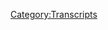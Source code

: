 {{DEFAULTSORT:
    #_TRANSCRIPT_0081:September 6-7, 2017
}}{{Transcript
    | title         = [[81: September 6-7, 2017]]
    | caption       = [https://knowledgefight.libsyn.com/knowledge-fight-september-6-7-2017 Listen to this episode on Libsyn]
    | episodeNumber = [[81: September 6-7, 2017|81]]
    | length        = 00:53:46
}}

{{MessageBox
    | header     = Warning: Bot Generated Content
    | text       = This transcript was automatically generated by transcription software and likely contains many mistakes and misattributions. Please check the audio for definitive quotes, attribution, and context.
    | image      = N3yvass4myg91.webp
    | imagewidth = 50px
    | id         = warning
}}

{{TranscriptBlock
    | name      = Unknown Speaker
    | timestamp = 00:00:00.000
    | text      = Andy in Kansas, you're on the air, thanks for holding.
}}

{{TranscriptBlock
    | name      = Unknown Speaker
    | timestamp = 00:00:04.160
    | text      = Hello Alex, I'm a first time caller, I'm a huge fan, I love your work.
}}

{{TranscriptBlock
    | name      = Unknown Speaker
    | timestamp = 00:00:07.360
    | text      = I love you. Hey everybody, welcome back to Knowledge Fight, I'm Dan. I'm Jordan. We are a couple of dudes
}}

{{TranscriptBlock
    | name      = Unknown Speaker
    | timestamp = 00:00:11.359
    | text      = that like to sit around, drink novelty beverages, and talk a little bit about
}}

{{TranscriptBlock
    | name      = Unknown Speaker
    | timestamp = 00:00:14.199
    | text      = Alex Jones. Yeah, that's pretty much it. That's what we do.
}}

{{TranscriptBlock
    | name      = Unknown Speaker
    | timestamp = 00:00:18.199
    | text      = Yeah, let me ask you a question, Dan. Yeah. Alright,
}}

{{TranscriptBlock
    | name      = Unknown Speaker
    | timestamp = 00:00:21.339
    | text      = now, one train is going 75 miles an hour
}}

{{TranscriptBlock
    | name      = Unknown Speaker
    | timestamp = 00:00:25.760
    | text      = directly toward Chicago. Okay, from Austin? From Austin. Another train is leaving
}}

{{TranscriptBlock
    | name      = Unknown Speaker
    | timestamp = 00:00:29.859
    | text      = Chicago headed directly towards Austin at 80 miles an hour. Uh-huh. If Alex Jones
}}

{{TranscriptBlock
    | name      = Unknown Speaker
    | timestamp = 00:00:34.359
    | text      = is on one of those trains, but you don't know which, would you blow up both those
}}

{{TranscriptBlock
    | name      = Unknown Speaker
    | timestamp = 00:00:39.640
    | text      = trains? I wouldn't, personally. I don't wish death upon the man. Alright, but you
}}

{{TranscriptBlock
    | name      = Unknown Speaker
    | timestamp = 00:00:44.119
    | text      = know a lot about Alex Jones. That's why I have a lot of empathy for this human
}}

{{TranscriptBlock
    | name      = Unknown Speaker
    | timestamp = 00:00:48.439
    | text      = tragedy that walks. And I don't know anything, which is why I would blow up
}}

{{TranscriptBlock
    | name      = Unknown Speaker
    | timestamp = 00:00:52.280
    | text      = those two fucking trains. And this podcast is all about us trying to find the middle, somehow.
}}

{{TranscriptBlock
    | name      = Unknown Speaker
    | timestamp = 00:00:58.520
    | text      = So, guys, we have an important announcement to make up top, in case you
}}

{{TranscriptBlock
    | name      = Unknown Speaker
    | timestamp = 00:01:02.640
    | text      = did not see on social media. We unfortunately have had to cancel our
}}

{{TranscriptBlock
    | name      = Unknown Speaker
    | timestamp = 00:01:06.000
    | text      = show at At North this Saturday. Yeah, sorry. Sorry, that's my fault. I apologize to
}}

{{TranscriptBlock
    | name      = Unknown Speaker
    | timestamp = 00:01:10.599
    | text      = everybody. Hey, if you want to go to At North, still go ahead and go and have a
}}

{{TranscriptBlock
    | name      = Unknown Speaker
    | timestamp = 00:01:13.840
    | text      = drink, but we will not be there. We won't be there. Jordan is too successful at
}}

{{TranscriptBlock
    | name      = Unknown Speaker
    | timestamp = 00:01:18.040
    | text      = comedy. I am, ugh, and I'm too much of a failure at remembering what I've booked.
}}

{{TranscriptBlock
    | name      = Unknown Speaker
    | timestamp = 00:01:22.959
    | text      = We've speculated on Facebook, I've had some chats with the fans, that it's the
}}

{{TranscriptBlock
    | name      = Unknown Speaker
    | timestamp = 00:01:27.879
    | text      = globalists. Is it the globalists who booked me this month? They booked you at
}}

{{TranscriptBlock
    | name      = Unknown Speaker
    | timestamp = 00:01:31.480
    | text      = Zany's. Or were they the ones who screwed up my schedule? Both. There it is. They put a
}}

{{TranscriptBlock
    | name      = Unknown Speaker
    | timestamp = 00:01:35.400
    | text      = hex on you. God dammit. In order to screw up your schedule. But we apologize for everyone who
}}

{{TranscriptBlock
    | name      = Unknown Speaker
    | timestamp = 00:01:40.359
    | text      = was excited. We were super excited about it, but we will do it in the future. Like,
}}

{{TranscriptBlock
    | name      = Unknown Speaker
    | timestamp = 00:01:44.840
    | text      = it'll happen. Absolutely. It will happen once we get our shit together. Well, once I get my
}}

{{TranscriptBlock
    | name      = Unknown Speaker
    | timestamp = 00:01:49.359
    | text      = shit together. Also, another big announcement, this podcast is about to
}}

{{TranscriptBlock
    | name      = Unknown Speaker
    | timestamp = 00:01:53.519
    | text      = go into warp speed. Oh. More details as they come, but we will shortly start
}}

{{TranscriptBlock
    | name      = Unknown Speaker
    | timestamp = 00:02:01.200
    | text      = broadcasting live and be able to take calls, and this will be a very dangerous
}}

{{TranscriptBlock
    | name      = Unknown Speaker
    | timestamp = 00:02:06.719
    | text      = proposition. Yeah, this is gonna get wild. We're gonna get people yelling at us, or
}}

{{TranscriptBlock
    | name      = Unknown Speaker
    | timestamp = 00:02:10.759
    | text      = no calls. One of the two, but that scares me. Or just one and somebody is gonna be
}}

{{TranscriptBlock
    | name      = Unknown Speaker
    | timestamp = 00:02:17.800
    | text      = really nice. It's possible. That sounds more like our listener base.
}}

{{TranscriptBlock
    | name      = Unknown Speaker
    | timestamp = 00:02:21.400
    | text      = Our listeners are fucking awesome. Back in the Freezin' Point days, I had a
}}

{{TranscriptBlock
    | name      = Unknown Speaker
    | timestamp = 00:02:26.120
    | text      = ability to take calls, and what it turned into was just comedian friends who were
}}

{{TranscriptBlock
    | name      = Unknown Speaker
    | timestamp = 00:02:30.159
    | text      = on the road, calling in and being like,
}}

{{TranscriptBlock
    | name      = Unknown Speaker
    | timestamp = 00:02:32.120
    | text      = eh, Tulsa's great. Cool. Got anything else? Sure it is. Nope. Sure, Tulsa's great. So today we're
}}

{{TranscriptBlock
    | name      = Unknown Speaker
    | timestamp = 00:02:40.719
    | text      = recording this primarily to get that announcement out, in case you folks don't
}}

{{TranscriptBlock
    | name      = Unknown Speaker
    | timestamp = 00:02:45.319
    | text      = follow us. At knowledge underscore fight on Twitter, or just knowledge fight on
}}

{{TranscriptBlock
    | name      = Unknown Speaker
    | timestamp = 00:02:49.520
    | text      = Facebook. But also, it's important, we gotta sit down, have a little chat about
}}

{{TranscriptBlock
    | name      = Unknown Speaker
    | timestamp = 00:02:54.800
    | text      = Alex Jones, because we're here, and I want to fill you in, Jordan, on what's been
}}

{{TranscriptBlock
    | name      = Unknown Speaker
    | timestamp = 00:02:59.800
    | text      = happening for the last couple days on the show. That's why I'm here. I need to get this shit out.
}}

{{TranscriptBlock
    | name      = Unknown Speaker
    | timestamp = 00:03:04.879
    | text      = So today we're gonna be going over a little bit of what's been happening on
}}

{{TranscriptBlock
    | name      = Unknown Speaker
    | timestamp = 00:03:08.759
    | text      = the sixth and seventh of September of the Year of Our Lord 2017. Gotcha. So Wednesday
}}

{{TranscriptBlock
    | name      = Unknown Speaker
    | timestamp = 00:03:14.439
    | text      = and Thursday of this week. Some nonsense. Some, you know. Some Alex Jones. Yeah, there's
}}

{{TranscriptBlock
    | name      = Unknown Speaker
    | timestamp = 00:03:25.120
    | text      = been a lot of bullshit. He's been talking good about Putin, which is weird. Naturally. Very weird.
}}

{{TranscriptBlock
    | name      = Unknown Speaker
    | timestamp = 00:03:30.360
    | text      = As we know, since he works for him. It would not be all that strange to hear if
}}

{{TranscriptBlock
    | name      = Unknown Speaker
    | timestamp = 00:03:35.620
    | text      = we didn't have the context of what we've been learning from 2015. Oh yeah. Like
}}

{{TranscriptBlock
    | name      = Unknown Speaker
    | timestamp = 00:03:39.719
    | text      = that puts things in a whole different light. Anytime he says something
}}

{{TranscriptBlock
    | name      = Unknown Speaker
    | timestamp = 00:03:43.639
    | text      = positive about Putin, I'm like, damn. Yeah, no. It happens a lot. I think we've
}}

{{TranscriptBlock
    | name      = Unknown Speaker
    | timestamp = 00:03:48.360
    | text      = circumstantially at least proved beyond reasonable doubt that he is
}}

{{TranscriptBlock
    | name      = Unknown Speaker
    | timestamp = 00:03:52.520
    | text      = working for the Kremlin in some capacity. If you're not paying attention and just
}}

{{TranscriptBlock
    | name      = Unknown Speaker
    | timestamp = 00:03:56.400
    | text      = listening to Infowars, you'll just be like, ah man, you know, maybe Putin has a good idea once
}}

{{TranscriptBlock
    | name      = Unknown Speaker
    | timestamp = 00:04:01.719
    | text      = in a while. And then Alex starts yelling about something else. Right. But if you're
}}

{{TranscriptBlock
    | name      = Unknown Speaker
    | timestamp = 00:04:05.240
    | text      = paying critical attention, you realize, he talks about how great Putin is on
}}

{{TranscriptBlock
    | name      = Unknown Speaker
    | timestamp = 00:04:09.240
    | text      = almost every other episode. And he defends everything Russia does. Everything.
}}

{{TranscriptBlock
    | name      = Unknown Speaker
    | timestamp = 00:04:14.280
    | text      = He has never said anything negative about Russia, and even when he has, it's
}}

{{TranscriptBlock
    | name      = Unknown Speaker
    | timestamp = 00:04:18.040
    | text      = been like, now they're not perfect. Like he talks about Trump. Exactly. But he also
}}

{{TranscriptBlock
    | name      = Unknown Speaker
    | timestamp = 00:04:23.000
    | text      = couches it in, like, I hate that I have to say this, but the globalists are so bad
}}

{{TranscriptBlock
    | name      = Unknown Speaker
    | timestamp = 00:04:30.000
    | text      = Putin is awesome. Exactly. Which is another cowardly cheat. So long as I make up an
}}

{{TranscriptBlock
    | name      = Unknown Speaker
    | timestamp = 00:04:34.240
    | text      = imaginary enemy that's worse, damn Putin looks great. Yeah, yeah. I mean, when your primary enemy is that literal
}}

{{TranscriptBlock
    | name      = Unknown Speaker
    | timestamp = 00:04:41.800
    | text      = devil, Putin's all right, I suppose. Yeah. So there was some of that, but we don't
}}

{{TranscriptBlock
    | name      = Unknown Speaker
    | timestamp = 00:04:47.759
    | text      = need to get into it, because it's not really all that great. He basically just
}}

{{TranscriptBlock
    | name      = Unknown Speaker
    | timestamp = 00:04:51.319
    | text      = plays a clip of Putin in Russian and then tries to translate it. Oh, that doesn't sound good. To be fair, he certainly doesn't work for the Russian
}}

{{TranscriptBlock
    | name      = Unknown Speaker
    | timestamp = 00:04:59.399
    | text      = government employee Daria. She translated it from Russian, and he read the, what's
}}

{{TranscriptBlock
    | name      = Unknown Speaker
    | timestamp = 00:05:06.839
    | text      = really funny is that on the episode on the sixth, Alex is complaining
}}

{{TranscriptBlock
    | name      = Unknown Speaker
    | timestamp = 00:05:12.160
    | text      = about North Korea, and he's complaining about how the Clintons gave them their
}}

{{TranscriptBlock
    | name      = Unknown Speaker
    | timestamp = 00:05:16.800
    | text      = capabilities for nuclear weapons, and all their missile systems. Clinton's fault. It's all the Clintons. All the Clintons.
}}

{{TranscriptBlock
    | name      = Unknown Speaker
    | timestamp = 00:05:23.360
    | text      = But what's really fun is... Sounding like Stevie Larry Nicks right there. When you go and
}}

{{TranscriptBlock
    | name      = Unknown Speaker
    | timestamp = 00:05:27.600
    | text      = you actually look into the history of the North Korean weapons systems, you see
}}

{{TranscriptBlock
    | name      = Unknown Speaker
    | timestamp = 00:05:32.800
    | text      = that it is all Russia and China. Yeah. Throughout history, they are the ones who
}}

{{TranscriptBlock
    | name      = Unknown Speaker
    | timestamp = 00:05:36.600
    | text      = have given them weapons. Of course. And to add to the comedy, when Alex Jones is
}}

{{TranscriptBlock
    | name      = Unknown Speaker
    | timestamp = 00:05:41.040
    | text      = translating the clip of Putin talking in Russian, he is clearly saying, we have
}}

{{TranscriptBlock
    | name      = Unknown Speaker
    | timestamp = 00:05:47.759
    | text      = given nuclear technology to other countries. Because the clip is about
}}

{{TranscriptBlock
    | name      = Unknown Speaker
    | timestamp = 00:05:53.120
    | text      = how whoever becomes the leader in AI technology will rule the world. Yeah, I
}}

{{TranscriptBlock
    | name      = Unknown Speaker
    | timestamp = 00:05:58.160
    | text      = saw something about that. And if only one country has it, it will be like, it'll be
}}

{{TranscriptBlock
    | name      = Unknown Speaker
    | timestamp = 00:06:03.160
    | text      = firm grip totalitarianism. And if Robert Mercer has it, we're fucked. Yeah.
}}

{{TranscriptBlock
    | name      = Unknown Speaker
    | timestamp = 00:06:10.879
    | text      = And he might already. He definitely does. Yeah. But Putin's argument is that if we
}}

{{TranscriptBlock
    | name      = Unknown Speaker
    | timestamp = 00:06:16.720
    | text      = come up with sophisticated AI, we will share it with everyone like we have our
}}

{{TranscriptBlock
    | name      = Unknown Speaker
    | timestamp = 00:06:21.920
    | text      = nuclear technology. Yeah. And you can sort of see Alex be like, I gotta stop translating this.
}}

{{TranscriptBlock
    | name      = Unknown Speaker
    | timestamp = 00:06:27.199
    | text      = Because it undercuts his entire argument. Of course. Now you've got Putin admitting,
}}

{{TranscriptBlock
    | name      = Unknown Speaker
    | timestamp = 00:06:31.319
    | text      = nah, we did it. Yeah, because they did. Because they did. And of course they did
}}

{{TranscriptBlock
    | name      = Unknown Speaker
    | timestamp = 00:06:34.879
    | text      = because they wanted to counterbalance our power in the... Like Korea, we've fucked
}}

{{TranscriptBlock
    | name      = Unknown Speaker
    | timestamp = 00:06:41.240
    | text      = up Korea, don't get me wrong. Among many things. It's not like we're
}}

{{TranscriptBlock
    | name      = Unknown Speaker
    | timestamp = 00:06:45.240
    | text      = blameless by any stretch. And frankly, if I were North Korea, it's so much
}}

{{TranscriptBlock
    | name      = Unknown Speaker
    | timestamp = 00:06:50.600
    | text      = smarter to have nuclear weapons. Totally. Oh my god, did you see what happened to
}}

{{TranscriptBlock
    | name      = Unknown Speaker
    | timestamp = 00:06:54.759
    | text      = fucking Saddam Hussein? It was bad. Are you shitting me? Or Gaddafi. Yeah, if they had nukes,
}}

{{TranscriptBlock
    | name      = Unknown Speaker
    | timestamp = 00:07:00.759
    | text      = believe me, they would still be alright. Gaddafi had mustard gas. Yeah, but that's not... I only
}}

{{TranscriptBlock
    | name      = Unknown Speaker
    | timestamp = 00:07:05.399
    | text      = know that from watching The Critic. Great show. I sold the mustard gas to Gaddafi.
}}

{{TranscriptBlock
    | name      = Unknown Speaker
    | timestamp = 00:07:12.360
    | text      = What? Hold on. Mustard gives me gas, as does Taffy. Great show. That was a great
}}

{{TranscriptBlock
    | name      = Unknown Speaker
    | timestamp = 00:07:19.759
    | text      = show. Anyway. Again, a brilliant evil billionaire like Jimmy James. Oh yeah.
}}

{{TranscriptBlock
    | name      = Unknown Speaker
    | timestamp = 00:07:24.720
    | text      = From Newsradio. Duke. Duke. So, man, we could just trade some fucking Critic quotes. Oh dude, I could do Critic all day, all day. You've got to get to your show.
}}

{{TranscriptBlock
    | name      = Unknown Speaker
    | timestamp = 00:07:33.360
    | text      = Cookie Puss, I will eat your soul. My friends named their cat after that. Oh yeah.
}}

{{TranscriptBlock
    | name      = Unknown Speaker
    | timestamp = 00:07:38.399
    | text      = That scene. Not a Carvel ice cream tree. That scene in The Critic. Okay. Anyway, those
}}

{{TranscriptBlock
    | name      = Unknown Speaker
    | timestamp = 00:07:44.639
    | text      = are some of the things he talks about, but I want to play this clip of how he
}}

{{TranscriptBlock
    | name      = Unknown Speaker
    | timestamp = 00:07:48.600
    | text      = starts the show on the 6th, because I love the groove, first of all, and then he
}}

{{TranscriptBlock
    | name      = Unknown Speaker
    | timestamp = 00:07:53.920
    | text      = gets into talking about some other current events that are happening, and I
}}

{{TranscriptBlock
    | name      = Unknown Speaker
    | timestamp = 00:07:58.720
    | text      = think he has a really interesting approach. Dig on this groove. Live from
}}

{{TranscriptBlock
    | name      = Unknown Speaker
    | timestamp = 00:08:03.600
    | text      = Austin, Texas. Broadcasting worldwide. It's Alex Jones.
}}

{{TranscriptBlock
    | name      = Unknown Speaker
    | timestamp = 00:08:09.680
    | text      = There's a reason every ancient culture believed in God.
}}

{{TranscriptBlock
    | name      = Unknown Speaker
    | timestamp = 00:08:15.759
    | text      = It's because they noticed a lot of things going on they couldn't explain. Yeah. And they saw
}}

{{TranscriptBlock
    | name      = Unknown Speaker
    | timestamp = 00:08:21.220
    | text      = rhythms in wars. Speaking of rhythms, that face. And in famine. And they saw patterns in the stars and in the
}}

{{TranscriptBlock
    | name      = Unknown Speaker
    | timestamp = 00:08:30.120
    | text      = heavens. Or maybe they ascribed patterns where they weren't because that's what
}}

{{TranscriptBlock
    | name      = Unknown Speaker
    | timestamp = 00:08:33.159
    | text      = we do. Maybe as human beings we've evolved to use patterns in order to protect ourselves, and that's how we've developed so much. But also, it's still dissolved.
}}

{{TranscriptBlock
    | name      = Unknown Speaker
    | timestamp = 00:08:39.759
    | text      = It's the most volcanically active as it's been recorded in modern history. Yeah, that's probably God.
}}

{{TranscriptBlock
    | name      = Unknown Speaker
    | timestamp = 00:08:45.759
    | text      = For the last 300 years or so. Definitely not climate change. We see now the storm cycle for
}}

{{TranscriptBlock
    | name      = Unknown Speaker
    | timestamp = 00:08:52.200
    | text      = typhoons and hurricanes in the Atlantic and Pacific. Climate change. Going from
}}

{{TranscriptBlock
    | name      = Unknown Speaker
    | timestamp = 00:08:57.639
    | text      = being very, very tepid the last decade or so. You could say it changed. To now not just developing a
}}

{{TranscriptBlock
    | name      = Unknown Speaker
    | timestamp = 00:09:05.279
    | text      = storm like Harvey, but still wreaking havoc in its aftermath, but Irma now the
}}

{{TranscriptBlock
    | name      = Unknown Speaker
    | timestamp = 00:09:11.320
    | text      = strongest hurricane ever recorded for its miles per hour over a hundred and
}}

{{TranscriptBlock
    | name      = Unknown Speaker
    | timestamp = 00:09:17.759
    | text      = eighty miles an hour. A category five is a hundred and fifty to a hundred and sixty. They've
}}

{{TranscriptBlock
    | name      = Unknown Speaker
    | timestamp = 00:09:22.679
    | text      = never recorded something that should be a category six. They've got to expand now
}}

{{TranscriptBlock
    | name      = Unknown Speaker
    | timestamp = 00:09:27.519
    | text      = and officially call this a category six, but they'll do that after the storm.
}}

{{TranscriptBlock
    | name      = Unknown Speaker
    | timestamp = 00:09:32.240
    | text      = Climate change. He gets it. Climate change? Climate change. He gets it.
}}

{{TranscriptBlock
    | name      = Unknown Speaker
    | timestamp = 00:09:37.559
    | text      = Climate change. Climate change. Climate change. Every coverage, every single thing about this
}}

{{TranscriptBlock
    | name      = Unknown Speaker
    | timestamp = 00:09:44.919
    | text      = should just have climate change. If you have the Chiron on fucking MSNBC
}}

{{TranscriptBlock
    | name      = Unknown Speaker
    | timestamp = 00:09:50.440
    | text      = where they're talking about it, the scroll on the bottom should just be
}}

{{TranscriptBlock
    | name      = Unknown Speaker
    | timestamp = 00:09:53.440
    | text      = climate change, climate change, climate change, climate change, climate change.
}}

{{TranscriptBlock
    | name      = Unknown Speaker
    | timestamp = 00:09:56.679
    | text      = Fucking move. Do it. Solve the problem. The entire 90 second clip that we just played is him
}}

{{TranscriptBlock
    | name      = Unknown Speaker
    | timestamp = 00:10:04.120
    | text      = describing climate change. He won't say that word much like he thinks that no one else will say
}}

{{TranscriptBlock
    | name      = Unknown Speaker
    | timestamp = 00:10:10.519
    | text      = Muslim terrorism. Radical Islamic terrorism. He refuses to and then he even after that he just goes into like
}}

{{TranscriptBlock
    | name      = Unknown Speaker
    | timestamp = 00:10:19.919
    | text      = yes, climate change. We didn't do it. Yeah, sure. I would prefer to call it radical late stage capitalism
}}

{{TranscriptBlock
    | name      = Unknown Speaker
    | timestamp = 00:10:28.159
    | text      = sucking the environment to dry. That is radical. That is radical. And Pucci went back to his home planet.
}}

{{TranscriptBlock
    | name      = Unknown Speaker
    | timestamp = 00:10:35.840
    | text      = His other defense that he has is like all of these people who want you to pay carbon taxes,
}}

{{TranscriptBlock
    | name      = Unknown Speaker
    | timestamp = 00:10:40.879
    | text      = they want to make you feel bad because you litter or whatever. It's like whatever you do,
}}

{{TranscriptBlock
    | name      = Unknown Speaker
    | timestamp = 00:10:46.080
    | text      = you're the bad one while they... No, oil companies. Oil companies. Oil companies.
}}

{{TranscriptBlock
    | name      = Unknown Speaker
    | timestamp = 00:10:52.639
    | text      = Coke brothers. Clean coal? No, not clean coal. Hurricane Irma.
}}

{{TranscriptBlock
    | name      = Unknown Speaker
    | timestamp = 00:10:57.360
    | text      = Also, I read a really interesting article in Daily Beast on my commute home from the office today
}}

{{TranscriptBlock
    | name      = Unknown Speaker
    | timestamp = 00:11:03.360
    | text      = and I wish I had it open in front of me and I wish we had more time to get into it. I'm sorry.
}}

{{TranscriptBlock
    | name      = Unknown Speaker
    | timestamp = 00:11:07.679
    | text      = But someone has done a little digging and they found that there is a Russian maternity
}}

{{TranscriptBlock
    | name      = Unknown Speaker
    | timestamp = 00:11:14.799
    | text      = vacation kind of business that seems to have a lot of people who stay at Trump properties in Florida,
}}

{{TranscriptBlock
    | name      = Unknown Speaker
    | timestamp = 00:11:23.519
    | text      = especially around Miami. I'm sorry. Anchor babies.
}}

{{TranscriptBlock
    | name      = Unknown Speaker
    | timestamp = 00:11:26.960
    | text      = Wait, what? Russian anchor babies. Wait, for real? For real. That's bananas.
}}

{{TranscriptBlock
    | name      = Unknown Speaker
    | timestamp = 00:11:31.600
    | text      = The entire thing that Alex screams about all the time, all these Chinese people coming over
}}

{{TranscriptBlock
    | name      = Unknown Speaker
    | timestamp = 00:11:35.200
    | text      = having their baby. It's Russians? There's Russians doing it at Trump properties.
}}

{{TranscriptBlock
    | name      = Unknown Speaker
    | timestamp = 00:11:38.799
    | text      = That's fucking great. It may not entirely be like Trump business have anything to do with it,
}}

{{TranscriptBlock
    | name      = Unknown Speaker
    | timestamp = 00:11:44.399
    | text      = but they do rent out a lot of properties to high-end Russians who are using them
}}

{{TranscriptBlock
    | name      = Unknown Speaker
    | timestamp = 00:11:49.759
    | text      = as a place where people can pay $20,000, go have your baby in America, dual citizenship.
}}

{{TranscriptBlock
    | name      = Unknown Speaker
    | timestamp = 00:11:56.720
    | text      = It's fucking crazy. I want to throw that in Alex's face.
}}

{{TranscriptBlock
    | name      = Unknown Speaker
    | timestamp = 00:12:00.799
    | text      = That's smart. I mean, on their part, that's smart.
}}

{{TranscriptBlock
    | name      = Unknown Speaker
    | timestamp = 00:12:03.600
    | text      = It's not bad. It's not bad.
}}

{{TranscriptBlock
    | name      = Unknown Speaker
    | timestamp = 00:12:05.840
    | text      = Look, I support anybody who games any system. I just have a little bit of that...
}}

{{TranscriptBlock
    | name      = Unknown Speaker
    | timestamp = 00:12:10.879
    | text      = There's the con man with the heart of gold. That guy doesn't exist.
}}

{{TranscriptBlock
    | name      = Unknown Speaker
    | timestamp = 00:12:17.519
    | text      = He does not exist. No.
}}

{{TranscriptBlock
    | name      = Unknown Speaker
    | timestamp = 00:12:19.519
    | text      = Most con men are Mike Richards. Yeah, absolutely.
}}

{{TranscriptBlock
    | name      = Unknown Speaker
    | timestamp = 00:12:23.840
    | text      = Murderers who hang out with raptors. It's Mark Richards.
}}

{{TranscriptBlock
    | name      = Unknown Speaker
    | timestamp = 00:12:29.120
    | text      = Mark Richards. That's why I was
}}

{{TranscriptBlock
    | name      = Unknown Speaker
    | timestamp = 00:12:30.960
    | text      = confused for a second. Yeah, but there is that romantic
}}

{{TranscriptBlock
    | name      = Unknown Speaker
    | timestamp = 00:12:33.679
    | text      = ideal of the like, fuck the system, man. If you can get around it, if you can live the way that
}}

{{TranscriptBlock
    | name      = Unknown Speaker
    | timestamp = 00:12:38.399
    | text      = you want to live, I support that. Now I'm going to go against the Russians staying in Trump properties.
}}

{{TranscriptBlock
    | name      = Unknown Speaker
    | timestamp = 00:12:46.399
    | text      = Yeah. I hear what you're saying. I am so much more interested in the Anchor Baby narrative
}}

{{TranscriptBlock
    | name      = Unknown Speaker
    | timestamp = 00:12:53.120
    | text      = that Alex has built over the last forever and it being turned on its head so fucking clearly.
}}

{{TranscriptBlock
    | name      = Unknown Speaker
    | timestamp = 00:13:00.080
    | text      = It's amazing. I'm sure he'll
}}

{{TranscriptBlock
    | name      = Unknown Speaker
    | timestamp = 00:13:02.240
    | text      = confront it. Fake news.
}}

{{TranscriptBlock
    | name      = Unknown Speaker
    | timestamp = 00:13:03.120
    | text      = I'm sure he'll confront it head on. Fake news.
}}

{{TranscriptBlock
    | name      = Unknown Speaker
    | timestamp = 00:13:05.440
    | text      = I am sure he will make sure everybody knows that while he supports literally everything
}}

{{TranscriptBlock
    | name      = Unknown Speaker
    | timestamp = 00:13:10.639
    | text      = Russia does, this is also great. I'm sure he will.
}}

{{TranscriptBlock
    | name      = Unknown Speaker
    | timestamp = 00:13:14.159
    | text      = Also, just to fill in, I've heard nothing about the debt limit.
}}

{{TranscriptBlock
    | name      = Unknown Speaker
    | timestamp = 00:13:18.320
    | text      = Yeah, the deal that Trump has made with Schumer and Pelosi.
}}

{{TranscriptBlock
    | name      = Unknown Speaker
    | timestamp = 00:13:22.240
    | text      = I've heard him not say anything about that. Odd.
}}

{{TranscriptBlock
    | name      = Unknown Speaker
    | timestamp = 00:13:25.600
    | text      = I've not heard anything about... Oh, the report that came out recently
}}

{{TranscriptBlock
    | name      = Unknown Speaker
    | timestamp = 00:13:31.919
    | text      = that Trump took money from George Soros.
}}

{{TranscriptBlock
    | name      = Unknown Speaker
    | timestamp = 00:13:34.320
    | text      = Yeah. No. Nothing about that.
}}

{{TranscriptBlock
    | name      = Unknown Speaker
    | timestamp = 00:13:36.320
    | text      = Nothing about that. Nothing about that.
}}

{{TranscriptBlock
    | name      = Unknown Speaker
    | timestamp = 00:13:38.639
    | text      = I mean, it's on the level of like fucking six months ago, Trump is like, I'm a globalist.
}}

{{TranscriptBlock
    | name      = Unknown Speaker
    | timestamp = 00:13:44.960
    | text      = Yeah. He publicly said,
}}

{{TranscriptBlock
    | name      = Unknown Speaker
    | timestamp = 00:13:46.320
    | text      = I'm a globalist and a nationalist. And Alex is like, what a genius.
}}

{{TranscriptBlock
    | name      = Unknown Speaker
    | timestamp = 00:13:52.000
    | text      = He just said, he's one of your enemies.
}}

{{TranscriptBlock
    | name      = Unknown Speaker
    | timestamp = 00:13:53.679
    | text      = Hey, any man who can look directly at an eclipse, that's a man that you got to reckon with.
}}

{{TranscriptBlock
    | name      = Unknown Speaker
    | timestamp = 00:13:58.159
    | text      = That's Tucker Carlson style.
}}

{{TranscriptBlock
    | name      = Unknown Speaker
    | timestamp = 00:13:59.360
    | text      = That's what you got to reckon with right there.
}}

{{TranscriptBlock
    | name      = Unknown Speaker
    | timestamp = 00:14:00.879
    | text      = And now he's working with the demon Democrats in the House and Senate.
}}

{{TranscriptBlock
    | name      = Unknown Speaker
    | timestamp = 00:14:06.879
    | text      = And he's taking money from the boogeyman himself, George Soros.
}}

{{TranscriptBlock
    | name      = Unknown Speaker
    | timestamp = 00:14:11.360
    | text      = Oh yeah.
}}

{{TranscriptBlock
    | name      = Unknown Speaker
    | timestamp = 00:14:11.840
    | text      = And working together on deals and stuff like that.
}}

{{TranscriptBlock
    | name      = Unknown Speaker
    | timestamp = 00:14:14.159
    | text      = Oh really?
}}

{{TranscriptBlock
    | name      = Unknown Speaker
    | timestamp = 00:14:14.799
    | text      = Yeah.
}}

{{TranscriptBlock
    | name      = Unknown Speaker
    | timestamp = 00:14:15.120
    | text      = Who would've guessed? Who would've guessed?
}}

{{TranscriptBlock
    | name      = Unknown Speaker
    | timestamp = 00:14:17.919
    | text      = Not a single word about any of that stuff.
}}

{{TranscriptBlock
    | name      = Unknown Speaker
    | timestamp = 00:14:19.679
    | text      = Hey, but I'm guessing that he's real happy that he's rescinding DACA.
}}

{{TranscriptBlock
    | name      = Unknown Speaker
    | timestamp = 00:14:24.159
    | text      = I actually haven't heard too much about that. I know he put out a periscope,
}}

{{TranscriptBlock
    | name      = Unknown Speaker
    | timestamp = 00:14:27.200
    | text      = but I didn't watch it. But he does have something he wants to talk about in relation to Trump.
}}

{{TranscriptBlock
    | name      = Unknown Speaker
    | timestamp = 00:14:32.639
    | text      = And it also has to do with Hurricane Irma.
}}

{{TranscriptBlock
    | name      = Unknown Speaker
    | timestamp = 00:14:35.440
    | text      = Oh no.
}}

{{TranscriptBlock
    | name      = Unknown Speaker
    | timestamp = 00:14:36.240
    | text      = This is really more of what he talks about in terms of the storm.
}}

{{TranscriptBlock
    | name      = Unknown Speaker
    | timestamp = 00:14:39.679
    | text      = He hypes up how terrifying it's going to be and how serious it is.
}}

{{TranscriptBlock
    | name      = Unknown Speaker
    | timestamp = 00:14:43.919
    | text      = Cause that's kind of his shit.
}}

{{TranscriptBlock
    | name      = Unknown Speaker
    | timestamp = 00:14:45.039
    | text      = Right.
}}

{{TranscriptBlock
    | name      = Unknown Speaker
    | timestamp = 00:14:45.360
    | text      = That's his style.
}}

{{TranscriptBlock
    | name      = Unknown Speaker
    | timestamp = 00:14:46.320
    | text      = Also this time he's not wrong.
}}

{{TranscriptBlock
    | name      = Unknown Speaker
    | timestamp = 00:14:48.480
    | text      = No.
}}

{{TranscriptBlock
    | name      = Unknown Speaker
    | timestamp = 00:14:48.960
    | text      = Like if he was selling survival food now, I'd be like, that's actually a good investment.
}}

{{TranscriptBlock
    | name      = Unknown Speaker
    | timestamp = 00:14:54.799
    | text      = Now it's too late.
}}

{{TranscriptBlock
    | name      = Unknown Speaker
    | timestamp = 00:14:56.000
    | text      = Yeah. That's a good point.
}}

{{TranscriptBlock
    | name      = Unknown Speaker
    | timestamp = 00:14:57.919
    | text      = Great. Great. It's on sale.
}}

{{TranscriptBlock
    | name      = Unknown Speaker
    | timestamp = 00:14:59.519
    | text      = Yeah. No, no, no. That's good. Yeah.
}}

{{TranscriptBlock
    | name      = Unknown Speaker
    | timestamp = 00:15:02.240
    | text      = So here's his other, here's the narrative that he wants to spend most of his time with.
}}

{{TranscriptBlock
    | name      = Unknown Speaker
    | timestamp = 00:15:06.639
    | text      = There's also a shitty Mark Dice report about this that I've saved you from.
}}

{{TranscriptBlock
    | name      = Unknown Speaker
    | timestamp = 00:15:10.720
    | text      = With David Knight for the real news syndicated transmission that is going out
}}

{{TranscriptBlock
    | name      = Unknown Speaker
    | timestamp = 00:15:17.360
    | text      = from 8 AM to 11 AM.
}}

{{TranscriptBlock
    | name      = Unknown Speaker
    | timestamp = 00:15:20.240
    | text      = And he was just breaking down the news article that's up on infowars.com and prisonplanet.com
}}

{{TranscriptBlock
    | name      = Unknown Speaker
    | timestamp = 00:15:26.720
    | text      = right now, where the left is claiming the name of Irma is sexist and they're claiming
}}

{{TranscriptBlock
    | name      = Unknown Speaker
    | timestamp = 00:15:33.039
    | text      = it's racist and that maybe Trump's causing it.
}}

{{TranscriptBlock
    | name      = Unknown Speaker
    | timestamp = 00:15:35.519
    | text      = Yep. That sounds like us.
}}

{{TranscriptBlock
    | name      = Unknown Speaker
    | timestamp = 00:15:36.720
    | text      = Deranged leftists think Trump is creating racist hurricanes.
}}

{{TranscriptBlock
    | name      = Unknown Speaker
    | timestamp = 00:15:40.559
    | text      = Yeah.
}}

{{TranscriptBlock
    | name      = Unknown Speaker
    | timestamp = 00:15:42.559
    | text      = That sounds like some, that sounds like some real news with David Knight.
}}

{{TranscriptBlock
    | name      = Unknown Speaker
    | timestamp = 00:15:46.159
    | text      = Deranged leftists are claiming that Trump created racist hurricanes.
}}

{{TranscriptBlock
    | name      = Unknown Speaker
    | timestamp = 00:15:53.200
    | text      = Now let me ask you a question.
}}

{{TranscriptBlock
    | name      = Unknown Speaker
    | timestamp = 00:15:54.559
    | text      = Now, in a purely metaphorical sense, that is 100% true.
}}

{{TranscriptBlock
    | name      = Unknown Speaker
    | timestamp = 00:15:59.519
    | text      = He has definitely created a lot of racist hurricanes in the metaphorical sense.
}}

{{TranscriptBlock
    | name      = Unknown Speaker
    | timestamp = 00:16:04.159
    | text      = In human form.
}}

{{TranscriptBlock
    | name      = Unknown Speaker
    | timestamp = 00:16:05.120
    | text      = Yes, exactly. He is himself a racist hurricane and will wind up doing more damage than
}}

{{TranscriptBlock
    | name      = Unknown Speaker
    | timestamp = 00:16:11.440
    | text      = Irma or Harvey ever could.
}}

{{TranscriptBlock
    | name      = Unknown Speaker
    | timestamp = 00:16:13.279
    | text      = In a manner of speaking, he's making these hurricanes more racist.
}}

{{TranscriptBlock
    | name      = Unknown Speaker
    | timestamp = 00:16:18.080
    | text      = That's actually very true.
}}

{{TranscriptBlock
    | name      = Unknown Speaker
    | timestamp = 00:16:19.840
    | text      = Yeah, I like that.
}}

{{TranscriptBlock
    | name      = Unknown Speaker
    | timestamp = 00:16:20.799
    | text      = This nonsense, this narrative is such nonsense because like, who of all the people we know of
}}

{{TranscriptBlock
    | name      = Unknown Speaker
    | timestamp = 00:16:28.879
    | text      = has ever publicly, repeatedly said the government can create hurricanes.
}}

{{TranscriptBlock
    | name      = Unknown Speaker
    | timestamp = 00:16:35.679
    | text      = I, oh, I'll give you a hint.
}}

{{TranscriptBlock
    | name      = Unknown Speaker
    | timestamp = 00:16:38.720
    | text      = His middle name is Emerick.
}}

{{TranscriptBlock
    | name      = Unknown Speaker
    | timestamp = 00:16:40.240
    | text      = No, is it, uh, uh, oh, uh, oh, it was the entire cast of 60 minutes.
}}

{{TranscriptBlock
    | name      = Unknown Speaker
    | timestamp = 00:16:45.200
    | text      = No, no, no, no, no.
}}

{{TranscriptBlock
    | name      = Unknown Speaker
    | timestamp = 00:16:46.480
    | text      = Not them?
}}

{{TranscriptBlock
    | name      = Unknown Speaker
    | timestamp = 00:16:46.960
    | text      = Alex Jones.
}}

{{TranscriptBlock
    | name      = Unknown Speaker
    | timestamp = 00:16:47.840
    | text      = Are you sure?
}}

{{TranscriptBlock
    | name      = Unknown Speaker
    | timestamp = 00:16:48.799
    | text      = Totally.
}}

{{TranscriptBlock
    | name      = Unknown Speaker
    | timestamp = 00:16:49.279
    | text      = Are you sure that the one man who completely, uh, is the, perhaps the sole owner of weather
}}

{{TranscriptBlock
    | name      = Unknown Speaker
    | timestamp = 00:16:56.960
    | text      = weapons loudly?
}}

{{TranscriptBlock
    | name      = Unknown Speaker
    | timestamp = 00:16:58.240
    | text      = No, Bill Gates owns them.
}}

{{TranscriptBlock
    | name      = Unknown Speaker
    | timestamp = 00:16:59.519
    | text      = Oh, that's true.
}}

{{TranscriptBlock
    | name      = Unknown Speaker
    | timestamp = 00:17:00.159
    | text      = According to Alex, Bill Gates owns them.
}}

{{TranscriptBlock
    | name      = Unknown Speaker
    | timestamp = 00:17:02.000
    | text      = Gotcha.
}}

{{TranscriptBlock
    | name      = Unknown Speaker
    | timestamp = 00:17:02.559
    | text      = And I mean, we could just go back to, I mean, when he was on Rogan, he was even yelling
}}

{{TranscriptBlock
    | name      = Unknown Speaker
    | timestamp = 00:17:05.920
    | text      = about how the government can create, stop or steer hurricanes.
}}

{{TranscriptBlock
    | name      = Unknown Speaker
    | timestamp = 00:17:10.400
    | text      = Right.
}}

{{TranscriptBlock
    | name      = Unknown Speaker
    | timestamp = 00:17:10.799
    | text      = Uh, and so, I mean, if they could.
}}

{{TranscriptBlock
    | name      = Unknown Speaker
    | timestamp = 00:17:13.920
    | text      = Seems like Trump would.
}}

{{TranscriptBlock
    | name      = Unknown Speaker
    | timestamp = 00:17:15.200
    | text      = Can't.
}}

{{TranscriptBlock
    | name      = Unknown Speaker
    | timestamp = 00:17:15.759
    | text      = There's UN treaties.
}}

{{TranscriptBlock
    | name      = Unknown Speaker
    | timestamp = 00:17:17.279
    | text      = Oh, okay.
}}

{{TranscriptBlock
    | name      = Unknown Speaker
    | timestamp = 00:17:18.400
    | text      = Well, good.
}}

{{TranscriptBlock
    | name      = Unknown Speaker
    | timestamp = 00:17:18.960
    | text      = And actually the bullshit part about this is there is some truth to that.
}}

{{TranscriptBlock
    | name      = Unknown Speaker
    | timestamp = 00:17:22.400
    | text      = It's like they were doing cloud seeding back in like the sixties.
}}

{{TranscriptBlock
    | name      = Unknown Speaker
    | timestamp = 00:17:25.279
    | text      = Oh yeah.
}}

{{TranscriptBlock
    | name      = Unknown Speaker
    | timestamp = 00:17:25.680
    | text      = So they were trying to, uh, find ways to use it in Vietnam, uh, in Korea.
}}

{{TranscriptBlock
    | name      = Unknown Speaker
    | timestamp = 00:17:31.039
    | text      = Also the applications could be, uh, irrigation.
}}

{{TranscriptBlock
    | name      = Unknown Speaker
    | timestamp = 00:17:34.799
    | text      = Like if you can control that, we're doing it for like really positive reasons.
}}

{{TranscriptBlock
    | name      = Unknown Speaker
    | timestamp = 00:17:39.119
    | text      = Yeah, exactly.
}}

{{TranscriptBlock
    | name      = Unknown Speaker
    | timestamp = 00:17:39.680
    | text      = They were exploring, uh, with very, uh, minimal results, almost to the point where you couldn't
}}

{{TranscriptBlock
    | name      = Unknown Speaker
    | timestamp = 00:17:45.200
    | text      = tell if it was like, well, it happened to rain, that sort of thing.
}}

{{TranscriptBlock
    | name      = Unknown Speaker
    | timestamp = 00:17:48.720
    | text      = But they were, they were working on that in terms of Vietnam.
}}

{{TranscriptBlock
    | name      = Unknown Speaker
    | timestamp = 00:17:51.920
    | text      = And then immediately after we're like, we can't, we can't do this.
}}

{{TranscriptBlock
    | name      = Unknown Speaker
    | timestamp = 00:17:54.799
    | text      = So there was an international treaty signed in like 72, I think, uh, that said no more
}}

{{TranscriptBlock
    | name      = Unknown Speaker
    | timestamp = 00:17:59.599
    | text      = of this, no more weather weapons.
}}

{{TranscriptBlock
    | name      = Unknown Speaker
    | timestamp = 00:18:01.039
    | text      = And, uh, from everything, uh, anyone's been able to tell that, uh, that's true.
}}

{{TranscriptBlock
    | name      = Unknown Speaker
    | timestamp = 00:18:05.039
    | text      = That's true.
}}

{{TranscriptBlock
    | name      = Unknown Speaker
    | timestamp = 00:18:05.519
    | text      = Yeah.
}}

{{TranscriptBlock
    | name      = Unknown Speaker
    | timestamp = 00:18:05.759
    | text      = Eh, a little disappointing.
}}

{{TranscriptBlock
    | name      = Unknown Speaker
    | timestamp = 00:18:08.160
    | text      = I feel like we should be developing weather weapons at this point.
}}

{{TranscriptBlock
    | name      = Unknown Speaker
    | timestamp = 00:18:12.240
    | text      = It couldn't hurt.
}}

{{TranscriptBlock
    | name      = Unknown Speaker
    | timestamp = 00:18:13.279
    | text      = I feel like it's part of being, that's part of being a, like a stage one civilization.
}}

{{TranscriptBlock
    | name      = Unknown Speaker
    | timestamp = 00:18:18.400
    | text      = Absolutely.
}}

{{TranscriptBlock
    | name      = Unknown Speaker
    | timestamp = 00:18:19.039
    | text      = Controlling control.
}}

{{TranscriptBlock
    | name      = Unknown Speaker
    | timestamp = 00:18:20.160
    | text      = Yeah, yeah, absolutely.
}}

{{TranscriptBlock
    | name      = Unknown Speaker
    | timestamp = 00:18:21.440
    | text      = But, uh, the other thing in there is the Irma is sexist and, uh, that's just a really, um,
}}

{{TranscriptBlock
    | name      = Unknown Speaker
    | timestamp = 00:18:28.480
    | text      = reductive way of discussing the actual article.
}}

{{TranscriptBlock
    | name      = Unknown Speaker
    | timestamp = 00:18:31.680
    | text      = It was about how oftentimes female named hurricanes are much more destructive because people don't
}}

{{TranscriptBlock
    | name      = Unknown Speaker
    | timestamp = 00:18:38.960
    | text      = take them as seriously.
}}

{{TranscriptBlock
    | name      = Unknown Speaker
    | timestamp = 00:18:40.799
    | text      = Oh.
}}

{{TranscriptBlock
    | name      = Unknown Speaker
    | timestamp = 00:18:42.400
    | text      = And studies have been done that show that there is a dismissiveness that people show
}}

{{TranscriptBlock
    | name      = Unknown Speaker
    | timestamp = 00:18:47.279
    | text      = towards female named things.
}}

{{TranscriptBlock
    | name      = Unknown Speaker
    | timestamp = 00:18:49.680
    | text      = In particular, the studies have looked at hurricanes.
}}

{{TranscriptBlock
    | name      = Unknown Speaker
    | timestamp = 00:18:51.839
    | text      = All right.
}}

{{TranscriptBlock
    | name      = Unknown Speaker
    | timestamp = 00:18:52.079
    | text      = Well, humanity deserves extinction.
}}

{{TranscriptBlock
    | name      = Unknown Speaker
    | timestamp = 00:18:55.039
    | text      = That's just dumb.
}}

{{TranscriptBlock
    | name      = Unknown Speaker
    | timestamp = 00:18:56.000
    | text      = I mean, think about it, Hurricane Katrina was more devastating than Hurricane Andrew.
}}

{{TranscriptBlock
    | name      = Unknown Speaker
    | timestamp = 00:18:59.680
    | text      = Yeah.
}}

{{TranscriptBlock
    | name      = Unknown Speaker
    | timestamp = 00:19:00.720
    | text      = I mean, that's just one example and certainly not a one to one comparison.
}}

{{TranscriptBlock
    | name      = Unknown Speaker
    | timestamp = 00:19:04.799
    | text      = There's, there's more to talk about in terms of that study.
}}

{{TranscriptBlock
    | name      = Unknown Speaker
    | timestamp = 00:19:08.720
    | text      = It's not, this is a sexist hurricane or anything like that.
}}

{{TranscriptBlock
    | name      = Unknown Speaker
    | timestamp = 00:19:12.319
    | text      = Especially because we know how hurricanes are named and it's just an alternate.
}}

{{TranscriptBlock
    | name      = Unknown Speaker
    | timestamp = 00:19:18.079
    | text      = Like they just alternate back and forth.
}}

{{TranscriptBlock
    | name      = Unknown Speaker
    | timestamp = 00:19:19.680
    | text      = Yeah.
}}

{{TranscriptBlock
    | name      = Unknown Speaker
    | timestamp = 00:19:20.240
    | text      = This one's a dude.
}}

{{TranscriptBlock
    | name      = Unknown Speaker
    | timestamp = 00:19:21.039
    | text      = This one's a lady.
}}

{{TranscriptBlock
    | name      = Unknown Speaker
    | timestamp = 00:19:22.079
    | text      = Doesn't matter.
}}

{{TranscriptBlock
    | name      = Unknown Speaker
    | timestamp = 00:19:22.960
    | text      = Yeah.
}}

{{TranscriptBlock
    | name      = Unknown Speaker
    | timestamp = 00:19:23.279
    | text      = Like maybe we should just call them numbers though.
}}

{{TranscriptBlock
    | name      = Unknown Speaker
    | timestamp = 00:19:26.480
    | text      = Or, or like hurricane murder.
}}

{{TranscriptBlock
    | name      = Unknown Speaker
    | timestamp = 00:19:28.720
    | text      = Hurricane.
}}

{{TranscriptBlock
    | name      = Unknown Speaker
    | timestamp = 00:19:29.359
    | text      = No, no, no.
}}

{{TranscriptBlock
    | name      = Unknown Speaker
    | timestamp = 00:19:29.920
    | text      = Yeah.
}}

{{TranscriptBlock
    | name      = Unknown Speaker
    | timestamp = 00:19:31.279
    | text      = Hurricane, get the fuck out.
}}

{{TranscriptBlock
    | name      = Unknown Speaker
    | timestamp = 00:19:32.880
    | text      = Yeah.
}}

{{TranscriptBlock
    | name      = Unknown Speaker
    | timestamp = 00:19:33.519
    | text      = Name them after movie characters.
}}

{{TranscriptBlock
    | name      = Unknown Speaker
    | timestamp = 00:19:35.039
    | text      = That's more fun.
}}

{{TranscriptBlock
    | name      = Unknown Speaker
    | timestamp = 00:19:35.759
    | text      = And you know how they go like through the alphabet.
}}

{{TranscriptBlock
    | name      = Unknown Speaker
    | timestamp = 00:19:37.920
    | text      = It's really alarming that there's three letters in a row.
}}

{{TranscriptBlock
    | name      = Unknown Speaker
    | timestamp = 00:19:41.440
    | text      = Yeah.
}}

{{TranscriptBlock
    | name      = Unknown Speaker
    | timestamp = 00:19:41.759
    | text      = You know, that are, that are pressing down.
}}

{{TranscriptBlock
    | name      = Unknown Speaker
    | timestamp = 00:19:43.920
    | text      = Yeah.
}}

{{TranscriptBlock
    | name      = Unknown Speaker
    | timestamp = 00:19:44.559
    | text      = But be that as it may, Trump is creating racist hurricanes and that's great.
}}

{{TranscriptBlock
    | name      = Unknown Speaker
    | timestamp = 00:19:48.319
    | text      = Uh, Alex has another narrative on the sixth that he's into and it has to do with, uh,
}}

{{TranscriptBlock
    | name      = Unknown Speaker
    | timestamp = 00:19:53.599
    | text      = health.
}}

{{TranscriptBlock
    | name      = Unknown Speaker
    | timestamp = 00:19:54.640
    | text      = Uh, probably he wants, he's going to sign on to Bernie Sanders, single-payer.
}}

{{TranscriptBlock
    | name      = Unknown Speaker
    | timestamp = 00:19:58.960
    | text      = No, no, no, no, no, no, no.
}}

{{TranscriptBlock
    | name      = Unknown Speaker
    | timestamp = 00:20:00.079
    | text      = He's going to jump in there.
}}

{{TranscriptBlock
    | name      = Unknown Speaker
    | timestamp = 00:20:01.039
    | text      = You went the other direction with this.
}}

{{TranscriptBlock
    | name      = Unknown Speaker
    | timestamp = 00:20:02.720
    | text      = He believes that everybody deserves, uh, healthcare.
}}

{{TranscriptBlock
    | name      = Unknown Speaker
    | timestamp = 00:20:05.839
    | text      = Right?
}}

{{TranscriptBlock
    | name      = Unknown Speaker
    | timestamp = 00:20:06.160
    | text      = No, no, no, no, no, no, no.
}}

{{TranscriptBlock
    | name      = Unknown Speaker
    | timestamp = 00:20:07.680
    | text      = Uh, this is a health scare.
}}

{{TranscriptBlock
    | name      = Unknown Speaker
    | timestamp = 00:20:09.519
    | text      = Uh, okay.
}}

{{TranscriptBlock
    | name      = Unknown Speaker
    | timestamp = 00:20:10.880
    | text      = Yeah.
}}

{{TranscriptBlock
    | name      = Unknown Speaker
    | timestamp = 00:20:11.200
    | text      = Well, the only health scare is the fact that everybody doesn't have access to healthcare.
}}

{{TranscriptBlock
    | name      = Unknown Speaker
    | timestamp = 00:20:15.200
    | text      = So that's single payer is probably pretty scary to Alex.
}}

{{TranscriptBlock
    | name      = Unknown Speaker
    | timestamp = 00:20:18.079
    | text      = Yeah, that's true.
}}

{{TranscriptBlock
    | name      = Unknown Speaker
    | timestamp = 00:20:18.799
    | text      = But, uh, this is something else altogether and it comes out of the chai comms.
}}

{{TranscriptBlock
    | name      = Unknown Speaker
    | timestamp = 00:20:22.400
    | text      = Oh, of course.
}}

{{TranscriptBlock
    | name      = Unknown Speaker
    | timestamp = 00:20:23.279
    | text      = Into new antibiotic resistance, hyper virulent, super bug discovered in China.
}}

{{TranscriptBlock
    | name      = Unknown Speaker
    | timestamp = 00:20:30.079
    | text      = This is exclusive to newswars.com.
}}

{{TranscriptBlock
    | name      = Unknown Speaker
    | timestamp = 00:20:33.599
    | text      = And by the way, there's an editor's note at the bottom that Kit and I basically put on
}}

{{TranscriptBlock
    | name      = Unknown Speaker
    | timestamp = 00:20:37.440
    | text      = it this morning together.
}}

{{TranscriptBlock
    | name      = Unknown Speaker
    | timestamp = 00:20:38.640
    | text      = We were talking about it and it's like, we don't want to say, I said, this is horrible
}}

{{TranscriptBlock
    | name      = Unknown Speaker
    | timestamp = 00:20:42.640
    | text      = news.
}}

{{TranscriptBlock
    | name      = Unknown Speaker
    | timestamp = 00:20:43.200
    | text      = I said, I said, I haven't seen this.
}}

{{TranscriptBlock
    | name      = Unknown Speaker
    | timestamp = 00:20:45.119
    | text      = He said, I know it's almost a week old from Lancet medical journal got no coverage.
}}

{{TranscriptBlock
    | name      = Unknown Speaker
    | timestamp = 00:20:49.039
    | text      = I can't believe this.
}}

{{TranscriptBlock
    | name      = Unknown Speaker
    | timestamp = 00:20:50.799
    | text      = And I said, this is horrible.
}}

{{TranscriptBlock
    | name      = Unknown Speaker
    | timestamp = 00:20:53.119
    | text      = There should be more discussion.
}}

{{TranscriptBlock
    | name      = Unknown Speaker
    | timestamp = 00:20:54.319
    | text      = People should know about this.
}}

{{TranscriptBlock
    | name      = Unknown Speaker
    | timestamp = 00:20:55.759
    | text      = Meanwhile, when all these other antibiotics stop working, silver is known to still work
}}

{{TranscriptBlock
    | name      = Unknown Speaker
    | timestamp = 00:21:01.759
    | text      = sometimes.
}}

{{TranscriptBlock
    | name      = Unknown Speaker
    | timestamp = 00:21:03.359
    | text      = I wish it worked all the time.
}}

{{TranscriptBlock
    | name      = Unknown Speaker
    | timestamp = 00:21:04.480
    | text      = It doesn't.
}}

{{TranscriptBlock
    | name      = Unknown Speaker
    | timestamp = 00:21:05.599
    | text      = Nice.
}}

{{TranscriptBlock
    | name      = Unknown Speaker
    | timestamp = 00:21:05.920
    | text      = But you got the FDA running around trying to ban colloidal silver because big companies
}}

{{TranscriptBlock
    | name      = Unknown Speaker
    | timestamp = 00:21:09.920
    | text      = are trying to in the process.
}}

{{TranscriptBlock
    | name      = Unknown Speaker
    | timestamp = 00:21:11.519
    | text      = So only they can sell it to you by prescription for $200 a bottle.
}}

{{TranscriptBlock
    | name      = Unknown Speaker
    | timestamp = 00:21:16.640
    | text      = We sell it at info war store.com.
}}

{{TranscriptBlock
    | name      = Unknown Speaker
    | timestamp = 00:21:18.480
    | text      = That's just an example.
}}

{{TranscriptBlock
    | name      = Unknown Speaker
    | timestamp = 00:21:19.279
    | text      = By the way, double, triple the prices like Amazon has been caught doing for storable
}}

{{TranscriptBlock
    | name      = Unknown Speaker
    | timestamp = 00:21:24.000
    | text      = food and water filters.
}}

{{TranscriptBlock
    | name      = Unknown Speaker
    | timestamp = 00:21:25.039
    | text      = We've cut them 30 to 50% off at info war store.com for folks to get prepared.
}}

{{TranscriptBlock
    | name      = Unknown Speaker
    | timestamp = 00:21:31.759
    | text      = But listen, it's not just for this storm.
}}

{{TranscriptBlock
    | name      = Unknown Speaker
    | timestamp = 00:21:34.079
    | text      = This is a great time of change.
}}

{{TranscriptBlock
    | name      = Unknown Speaker
    | timestamp = 00:21:35.920
    | text      = Everybody needs to be self-sufficient.
}}

{{TranscriptBlock
    | name      = Unknown Speaker
    | timestamp = 00:21:38.240
    | text      = Oh boy, that's a solid, that's a great sales pitch right there.
}}

{{TranscriptBlock
    | name      = Unknown Speaker
    | timestamp = 00:21:43.119
    | text      = I could not stop dancing.
}}

{{TranscriptBlock
    | name      = Unknown Speaker
    | timestamp = 00:21:44.240
    | text      = That's music to my ears.
}}

{{TranscriptBlock
    | name      = Unknown Speaker
    | timestamp = 00:21:45.599
    | text      = That has everything in it.
}}

{{TranscriptBlock
    | name      = Unknown Speaker
    | timestamp = 00:21:47.440
    | text      = You should be terrified.
}}

{{TranscriptBlock
    | name      = Unknown Speaker
    | timestamp = 00:21:48.880
    | text      = No one else is talking about this.
}}

{{TranscriptBlock
    | name      = Unknown Speaker
    | timestamp = 00:21:50.960
    | text      = This is a scoop that only we have.
}}

{{TranscriptBlock
    | name      = Unknown Speaker
    | timestamp = 00:21:52.960
    | text      = And do you notice, you notice that it's a news wars because he realized the name info
}}

{{TranscriptBlock
    | name      = Unknown Speaker
    | timestamp = 00:21:58.720
    | text      = wars is fucked out and everyone's like, ah, no thank you.
}}

{{TranscriptBlock
    | name      = Unknown Speaker
    | timestamp = 00:22:02.240
    | text      = So he came up with a very similar newly named site that they're using now.
}}

{{TranscriptBlock
    | name      = Unknown Speaker
    | timestamp = 00:22:06.640
    | text      = They've been info wars.
}}

{{TranscriptBlock
    | name      = Unknown Speaker
    | timestamp = 00:22:08.319
    | text      = They still have info wars, but they've started news wars also, just in case.
}}

{{TranscriptBlock
    | name      = Unknown Speaker
    | timestamp = 00:22:12.960
    | text      = So we wouldn't be able to smell that shit.
}}

{{TranscriptBlock
    | name      = Unknown Speaker
    | timestamp = 00:22:16.720
    | text      = News Wars?
}}

{{TranscriptBlock
    | name      = Unknown Speaker
    | timestamp = 00:22:17.599
    | text      = Hmm.
}}

{{TranscriptBlock
    | name      = Unknown Speaker
    | timestamp = 00:22:18.480
    | text      = Huh?
}}

{{TranscriptBlock
    | name      = Unknown Speaker
    | timestamp = 00:22:19.039
    | text      = That sounds vaguely familiar to something.
}}

{{TranscriptBlock
    | name      = Unknown Speaker
    | timestamp = 00:22:21.440
    | text      = Oh, very similar name.
}}

{{TranscriptBlock
    | name      = Unknown Speaker
    | timestamp = 00:22:23.519
    | text      = Still, still yelling about globalist.
}}

{{TranscriptBlock
    | name      = Unknown Speaker
    | timestamp = 00:22:25.759
    | text      = I can't see why, who?
}}

{{TranscriptBlock
    | name      = Unknown Speaker
    | timestamp = 00:22:29.839
    | text      = Probably a coincidence.
}}

{{TranscriptBlock
    | name      = Unknown Speaker
    | timestamp = 00:22:30.960
    | text      = I think rebranding is fine.
}}

{{TranscriptBlock
    | name      = Unknown Speaker
    | timestamp = 00:22:32.480
    | text      = Yeah.
}}

{{TranscriptBlock
    | name      = Unknown Speaker
    | timestamp = 00:22:32.960
    | text      = I think, I think throughout history we've seen that evil companies, when they rebrand,
}}

{{TranscriptBlock
    | name      = Unknown Speaker
    | timestamp = 00:22:37.519
    | text      = they have changed their act.
}}

{{TranscriptBlock
    | name      = Unknown Speaker
    | timestamp = 00:22:39.119
    | text      = Like Blackwater?
}}

{{TranscriptBlock
    | name      = Unknown Speaker
    | timestamp = 00:22:40.000
    | text      = Yeah.
}}

{{TranscriptBlock
    | name      = Unknown Speaker
    | timestamp = 00:22:40.559
    | text      = They just, they just fixed all their problems and they were like, we can't be associated
}}

{{TranscriptBlock
    | name      = Unknown Speaker
    | timestamp = 00:22:44.160
    | text      = with this name.
}}

{{TranscriptBlock
    | name      = Unknown Speaker
    | timestamp = 00:22:44.880
    | text      = They definitely don't just put a new name on things.
}}

{{TranscriptBlock
    | name      = Unknown Speaker
    | timestamp = 00:22:48.079
    | text      = Right.
}}

{{TranscriptBlock
    | name      = Unknown Speaker
    | timestamp = 00:22:48.400
    | text      = I mean, he went from prison planet to info wars and that was a big leap.
}}

{{TranscriptBlock
    | name      = Unknown Speaker
    | timestamp = 00:22:51.759
    | text      = And then now this is a, oh boy.
}}

{{TranscriptBlock
    | name      = Unknown Speaker
    | timestamp = 00:22:56.640
    | text      = And then he goes right into, and it's so good.
}}

{{TranscriptBlock
    | name      = Unknown Speaker
    | timestamp = 00:22:59.519
    | text      = It's so good that he's like, silver sometimes works.
}}

{{TranscriptBlock
    | name      = Unknown Speaker
    | timestamp = 00:23:04.319
    | text      = When all the antibiotics are gone, silver sometimes works.
}}

{{TranscriptBlock
    | name      = Unknown Speaker
    | timestamp = 00:23:07.920
    | text      = Not always.
}}

{{TranscriptBlock
    | name      = Unknown Speaker
    | timestamp = 00:23:09.279
    | text      = I'm not going to make any promises.
}}

{{TranscriptBlock
    | name      = Unknown Speaker
    | timestamp = 00:23:11.680
    | text      = I am going to say that you should buy colloidal silver on the off chance that it helps.
}}

{{TranscriptBlock
    | name      = Unknown Speaker
    | timestamp = 00:23:16.880
    | text      = I am also going to say the same thing about dandelions.
}}

{{TranscriptBlock
    | name      = Unknown Speaker
    | timestamp = 00:23:20.160
    | text      = You should pick more of them.
}}

{{TranscriptBlock
    | name      = Unknown Speaker
    | timestamp = 00:23:21.440
    | text      = Maybe they'll help.
}}

{{TranscriptBlock
    | name      = Unknown Speaker
    | timestamp = 00:23:22.400
    | text      = And everyone's gouging prices for storable food.
}}

{{TranscriptBlock
    | name      = Unknown Speaker
    | timestamp = 00:23:25.440
    | text      = We're not.
}}

{{TranscriptBlock
    | name      = Unknown Speaker
    | timestamp = 00:23:26.400
    | text      = Of course not.
}}

{{TranscriptBlock
    | name      = Unknown Speaker
    | timestamp = 00:23:26.880
    | text      = We're keeping it on the sale it's always on.
}}

{{TranscriptBlock
    | name      = Unknown Speaker
    | timestamp = 00:23:29.359
    | text      = No, 30% off.
}}

{{TranscriptBlock
    | name      = Unknown Speaker
    | timestamp = 00:23:30.559
    | text      = It's Easter weekend.
}}

{{TranscriptBlock
    | name      = Unknown Speaker
    | timestamp = 00:23:31.440
    | text      = We're extending the Easter sale.
}}

{{TranscriptBlock
    | name      = Unknown Speaker
    | timestamp = 00:23:33.359
    | text      = Thanks to Hurricane Irma.
}}

{{TranscriptBlock
    | name      = Unknown Speaker
    | timestamp = 00:23:34.799
    | text      = $17.76, baby.
}}

{{TranscriptBlock
    | name      = Unknown Speaker
    | timestamp = 00:23:36.000
    | text      = That's how much it costs.
}}

{{TranscriptBlock
    | name      = Unknown Speaker
    | timestamp = 00:23:37.759
    | text      = Free shipping for these buckets of food.
}}

{{TranscriptBlock
    | name      = Unknown Speaker
    | timestamp = 00:23:40.480
    | text      = That's not good.
}}

{{TranscriptBlock
    | name      = Unknown Speaker
    | timestamp = 00:23:41.599
    | text      = You're taking a bath on that.
}}

{{TranscriptBlock
    | name      = Unknown Speaker
    | timestamp = 00:23:43.279
    | text      = If you got to pay your own shipping on a bucket of, cause I've seen, if you go to his site,
}}

{{TranscriptBlock
    | name      = Unknown Speaker
    | timestamp = 00:23:48.880
    | text      = you can go and look at the food.
}}

{{TranscriptBlock
    | name      = Unknown Speaker
    | timestamp = 00:23:50.960
    | text      = Yeah.
}}

{{TranscriptBlock
    | name      = Unknown Speaker
    | timestamp = 00:23:51.440
    | text      = It's heavy.
}}

{{TranscriptBlock
    | name      = Unknown Speaker
    | timestamp = 00:23:52.640
    | text      = Really?
}}

{{TranscriptBlock
    | name      = Unknown Speaker
    | timestamp = 00:23:53.039
    | text      = Yeah.
}}

{{TranscriptBlock
    | name      = Unknown Speaker
    | timestamp = 00:23:53.279
    | text      = The storable foods are not light.
}}

{{TranscriptBlock
    | name      = Unknown Speaker
    | timestamp = 00:23:54.960
    | text      = Wow.
}}

{{TranscriptBlock
    | name      = Unknown Speaker
    | timestamp = 00:23:55.440
    | text      = Shipping that shit would be like, you're losing money.
}}

{{TranscriptBlock
    | name      = Unknown Speaker
    | timestamp = 00:23:59.440
    | text      = I mean, just think about how much Postmates charge.
}}

{{TranscriptBlock
    | name      = Unknown Speaker
    | timestamp = 00:24:02.319
    | text      = Insane.
}}

{{TranscriptBlock
    | name      = Unknown Speaker
    | timestamp = 00:24:02.880
    | text      = Yeah.
}}

{{TranscriptBlock
    | name      = Unknown Speaker
    | timestamp = 00:24:03.440
    | text      = Well, you got to ship the car too.
}}

{{TranscriptBlock
    | name      = Unknown Speaker
    | timestamp = 00:24:04.799
    | text      = That's true.
}}

{{TranscriptBlock
    | name      = Unknown Speaker
    | timestamp = 00:24:06.079
    | text      = Well, you also get a car.
}}

{{TranscriptBlock
    | name      = Unknown Speaker
    | timestamp = 00:24:09.200
    | text      = Yeah.
}}

{{TranscriptBlock
    | name      = Unknown Speaker
    | timestamp = 00:24:09.440
    | text      = So you get the sense of it that Alex's take on Hurricane Irma is trying to score points
}}

{{TranscriptBlock
    | name      = Unknown Speaker
    | timestamp = 00:24:14.160
    | text      = for Trump by blasting hypothetical things that leftists have done.
}}

{{TranscriptBlock
    | name      = Unknown Speaker
    | timestamp = 00:24:18.559
    | text      = He uses a-
}}

{{TranscriptBlock
    | name      = Unknown Speaker
    | timestamp = 00:24:19.119
    | text      = While at the same time profiting off of an actual disaster that he's not making up this time.
}}

{{TranscriptBlock
    | name      = Unknown Speaker
    | timestamp = 00:24:25.519
    | text      = That's really more of what he's doing.
}}

{{TranscriptBlock
    | name      = Unknown Speaker
    | timestamp = 00:24:27.440
    | text      = Yeah.
}}

{{TranscriptBlock
    | name      = Unknown Speaker
    | timestamp = 00:24:28.079
    | text      = So in the second hour, he gets a visit from our friend Mike Cernovich.
}}

{{TranscriptBlock
    | name      = Unknown Speaker
    | timestamp = 00:24:32.160
    | text      = Oh boy.
}}

{{TranscriptBlock
    | name      = Unknown Speaker
    | timestamp = 00:24:33.519
    | text      = And I think he's high.
}}

{{TranscriptBlock
    | name      = Unknown Speaker
    | timestamp = 00:24:36.160
    | text      = Cernovich?
}}

{{TranscriptBlock
    | name      = Unknown Speaker
    | timestamp = 00:24:37.039
    | text      = I think the two of them are high.
}}

{{TranscriptBlock
    | name      = Unknown Speaker
    | timestamp = 00:24:38.480
    | text      = Okay.
}}

{{TranscriptBlock
    | name      = Unknown Speaker
    | timestamp = 00:24:38.799
    | text      = Now this is fun.
}}

{{TranscriptBlock
    | name      = Unknown Speaker
    | timestamp = 00:24:40.160
    | text      = This is a fun little wrinkle.
}}

{{TranscriptBlock
    | name      = Unknown Speaker
    | timestamp = 00:24:41.440
    | text      = They spend quite a while talking about how life is a simulation.
}}

{{TranscriptBlock
    | name      = Unknown Speaker
    | timestamp = 00:24:45.200
    | text      = Now, that's probably true.
}}

{{TranscriptBlock
    | name      = Unknown Speaker
    | timestamp = 00:24:49.119
    | text      = Yeah, I know.
}}

{{TranscriptBlock
    | name      = Unknown Speaker
    | timestamp = 00:24:50.000
    | text      = But it's-
}}

{{TranscriptBlock
    | name      = Unknown Speaker
    | timestamp = 00:24:50.640
    | text      = Statistically speaking, chances are life is a simulation.
}}

{{TranscriptBlock
    | name      = Unknown Speaker
    | timestamp = 00:24:53.680
    | text      = It's really weird for them to be sitting on InfoWars with that.
}}

{{TranscriptBlock
    | name      = Unknown Speaker
    | timestamp = 00:24:57.920
    | text      = Like the background graphic is just a Doppler radar of the hurricane.
}}

{{TranscriptBlock
    | name      = Unknown Speaker
    | timestamp = 00:25:03.039
    | text      = So that's what's on the screen behind them.
}}

{{TranscriptBlock
    | name      = Unknown Speaker
    | timestamp = 00:25:04.880
    | text      = And they're just talking about like,
}}

{{TranscriptBlock
    | name      = Unknown Speaker
    | timestamp = 00:25:06.319
    | text      = now maybe the controllers who run the simulation are trying to speed things up.
}}

{{TranscriptBlock
    | name      = Unknown Speaker
    | timestamp = 00:25:11.279
    | text      = And that's why everything seems- how long ago do you think Scaramucci was?
}}

{{TranscriptBlock
    | name      = Unknown Speaker
    | timestamp = 00:25:16.480
    | text      = That's a good question.
}}

{{TranscriptBlock
    | name      = Unknown Speaker
    | timestamp = 00:25:17.200
    | text      = That was like five years ago.
}}

{{TranscriptBlock
    | name      = Unknown Speaker
    | timestamp = 00:25:18.480
    | text      = No, it wasn't because everything's speeding up.
}}

{{TranscriptBlock
    | name      = Unknown Speaker
    | timestamp = 00:25:20.319
    | text      = The simulation is speeding up.
}}

{{TranscriptBlock
    | name      = Unknown Speaker
    | timestamp = 00:25:22.160
    | text      = I'm like, what the fuck is going on?
}}

{{TranscriptBlock
    | name      = Unknown Speaker
    | timestamp = 00:25:24.960
    | text      = Look, everybody deals with disaster in their own way.
}}

{{TranscriptBlock
    | name      = Unknown Speaker
    | timestamp = 00:25:27.920
    | text      = And I mean, to me, that actually seems like a reasonable response
}}

{{TranscriptBlock
    | name      = Unknown Speaker
    | timestamp = 00:25:31.839
    | text      = to watching what is clearly a death cloud going on in the background.
}}

{{TranscriptBlock
    | name      = Unknown Speaker
    | timestamp = 00:25:36.640
    | text      = Just being like, man, life is weird, isn't it?
}}

{{TranscriptBlock
    | name      = Unknown Speaker
    | timestamp = 00:25:39.440
    | text      = But not for InfoWars.
}}

{{TranscriptBlock
    | name      = Unknown Speaker
    | timestamp = 00:25:43.119
    | text      = We're a hundred miles away from pure devastation and flooding.
}}

{{TranscriptBlock
    | name      = Unknown Speaker
    | timestamp = 00:25:46.720
    | text      = The other part of our state is underwater.
}}

{{TranscriptBlock
    | name      = Unknown Speaker
    | timestamp = 00:25:50.000
    | text      = Probably a simulation.
}}

{{TranscriptBlock
    | name      = Unknown Speaker
    | timestamp = 00:25:51.039
    | text      = That's a great way of dealing with it.
}}

{{TranscriptBlock
    | name      = Unknown Speaker
    | timestamp = 00:25:52.400
    | text      = All those drowning people, they're just numbers.
}}

{{TranscriptBlock
    | name      = Unknown Speaker
    | timestamp = 00:25:54.880
    | text      = Yeah, exactly.
}}

{{TranscriptBlock
    | name      = Unknown Speaker
    | timestamp = 00:25:55.200
    | text      = There's ones and zeros.
}}

{{TranscriptBlock
    | name      = Unknown Speaker
    | timestamp = 00:25:56.319
    | text      = It's not real.
}}

{{TranscriptBlock
    | name      = Unknown Speaker
    | timestamp = 00:25:57.039
    | text      = That's all it is.
}}

{{TranscriptBlock
    | name      = Unknown Speaker
    | timestamp = 00:25:58.000
    | text      = Yeah.
}}

{{TranscriptBlock
    | name      = Unknown Speaker
    | timestamp = 00:25:58.960
    | text      = So here is a clip of them talking that I think is the most sort of high of them, I believe.
}}

{{TranscriptBlock
    | name      = Unknown Speaker
    | timestamp = 00:26:05.279
    | text      = This struck me as very weird.
}}

{{TranscriptBlock
    | name      = Unknown Speaker
    | timestamp = 00:26:08.400
    | text      = Pretty high.
}}

{{TranscriptBlock
    | name      = Unknown Speaker
    | timestamp = 00:26:09.119
    | text      = Very weird.
}}

{{TranscriptBlock
    | name      = Unknown Speaker
    | timestamp = 00:26:10.000
    | text      = But once these things get scaled up, then the AI can literally feed itself into everything
}}

{{TranscriptBlock
    | name      = Unknown Speaker
    | timestamp = 00:26:15.920
    | text      = and rewrite the entire surface of the globe, leaving what it wants, destroying what it wants.
}}

{{TranscriptBlock
    | name      = Unknown Speaker
    | timestamp = 00:26:20.799
    | text      = Well, yeah, 3D printing.
}}

{{TranscriptBlock
    | name      = Unknown Speaker
    | timestamp = 00:26:22.000
    | text      = So they'll 3D print drones.
}}

{{TranscriptBlock
    | name      = Unknown Speaker
    | timestamp = 00:26:24.720
    | text      = That's why I tell people they should really watch Black Mirror.
}}

{{TranscriptBlock
    | name      = Unknown Speaker
    | timestamp = 00:26:27.039
    | text      = I don't know where they got the Black Mirror people, where they're plugged in,
}}

{{TranscriptBlock
    | name      = Unknown Speaker
    | timestamp = 00:26:30.480
    | text      = or who's been talking to them, or if they have some kind of
}}

{{TranscriptBlock
    | name      = Unknown Speaker
    | timestamp = 00:26:33.519
    | text      = trans-terrestrial understanding of what's going on.
}}

{{TranscriptBlock
    | name      = Unknown Speaker
    | timestamp = 00:26:35.680
    | text      = Ah, magic.
}}

{{TranscriptBlock
    | name      = Unknown Speaker
    | timestamp = 00:26:37.359
    | text      = Did you catch that?
}}

{{TranscriptBlock
    | name      = Unknown Speaker
    | timestamp = 00:26:38.559
    | text      = Aliens.
}}

{{TranscriptBlock
    | name      = Unknown Speaker
    | timestamp = 00:26:39.279
    | text      = Yeah.
}}

{{TranscriptBlock
    | name      = Unknown Speaker
    | timestamp = 00:26:39.599
    | text      = He suspects aliens.
}}

{{TranscriptBlock
    | name      = Unknown Speaker
    | timestamp = 00:26:40.480
    | text      = Trans-terrestrial information.
}}

{{TranscriptBlock
    | name      = Unknown Speaker
    | timestamp = 00:26:42.720
    | text      = Aliens are writing Black Mirror.
}}

{{TranscriptBlock
    | name      = Unknown Speaker
    | timestamp = 00:26:44.559
    | text      = Yeah.
}}

{{TranscriptBlock
    | name      = Unknown Speaker
    | timestamp = 00:26:45.519
    | text      = That makes perfect sense.
}}

{{TranscriptBlock
    | name      = Unknown Speaker
    | timestamp = 00:26:47.279
    | text      = Nobody else could have those thoughts.
}}

{{TranscriptBlock
    | name      = Unknown Speaker
    | timestamp = 00:26:49.119
    | text      = This guy is fucking high.
}}

{{TranscriptBlock
    | name      = Unknown Speaker
    | timestamp = 00:26:50.720
    | text      = Nobody else could read very obvious signs about where the world might go.
}}

{{TranscriptBlock
    | name      = Unknown Speaker
    | timestamp = 00:26:56.000
    | text      = Yeah.
}}

{{TranscriptBlock
    | name      = Unknown Speaker
    | timestamp = 00:26:57.359
    | text      = So yeah, that sort of is a good flavor taster of the Alex Jones, Mike Cernovich hour.
}}

{{TranscriptBlock
    | name      = Unknown Speaker
    | timestamp = 00:27:02.960
    | text      = I like how Alex is somehow in the simulation, which they're talking about how it is a simulation.
}}

{{TranscriptBlock
    | name      = Unknown Speaker
    | timestamp = 00:27:10.960
    | text      = And once we create AI and they can jack into the programs, then everything's done.
}}

{{TranscriptBlock
    | name      = Unknown Speaker
    | timestamp = 00:27:15.599
    | text      = Right.
}}

{{TranscriptBlock
    | name      = Unknown Speaker
    | timestamp = 00:27:15.839
    | text      = But the simulation...
}}

{{TranscriptBlock
    | name      = Unknown Speaker
    | timestamp = 00:27:16.960
    | text      = Wait.
}}

{{TranscriptBlock
    | name      = Unknown Speaker
    | timestamp = 00:27:17.440
    | text      = So the simulation ends when we create AI that can fight back against the simulation?
}}

{{TranscriptBlock
    | name      = Unknown Speaker
    | timestamp = 00:27:22.240
    | text      = No, no, no, no, no.
}}

{{TranscriptBlock
    | name      = Unknown Speaker
    | timestamp = 00:27:23.839
    | text      = This is within the simulation.
}}

{{TranscriptBlock
    | name      = Unknown Speaker
    | timestamp = 00:27:26.880
    | text      = The AI can jack into factories and become self-replicating.
}}

{{TranscriptBlock
    | name      = Unknown Speaker
    | timestamp = 00:27:31.599
    | text      = It's the gray goo shit.
}}

{{TranscriptBlock
    | name      = Unknown Speaker
    | timestamp = 00:27:32.400
    | text      = It's the gray goo theory.
}}

{{TranscriptBlock
    | name      = Unknown Speaker
    | timestamp = 00:27:33.440
    | text      = Yeah, of course.
}}

{{TranscriptBlock
    | name      = Unknown Speaker
    | timestamp = 00:27:35.279
    | text      = Or the gray goo postulate, if you will.
}}

{{TranscriptBlock
    | name      = Unknown Speaker
    | timestamp = 00:27:37.279
    | text      = I won't.
}}

{{TranscriptBlock
    | name      = Unknown Speaker
    | timestamp = 00:27:38.559
    | text      = So that's all we need to talk about for the sixth.
}}

{{TranscriptBlock
    | name      = Unknown Speaker
    | timestamp = 00:27:42.559
    | text      = And then we go to Thursday, the seventh.
}}

{{TranscriptBlock
    | name      = Unknown Speaker
    | timestamp = 00:27:44.720
    | text      = The first hour of the show is mostly Seth Rich kind of shit.
}}

{{TranscriptBlock
    | name      = Unknown Speaker
    | timestamp = 00:27:48.720
    | text      = There's more Nancy Pelosi...
}}

{{TranscriptBlock
    | name      = Unknown Speaker
    | timestamp = 00:27:50.319
    | text      = Or not Nancy Pelosi.
}}

{{TranscriptBlock
    | name      = Unknown Speaker
    | timestamp = 00:27:51.119
    | text      = Uh, buh-buh-buh-buh-buh.
}}

{{TranscriptBlock
    | name      = Unknown Speaker
    | timestamp = 00:27:53.279
    | text      = Yeah, I meant she's not coming up.
}}

{{TranscriptBlock
    | name      = Unknown Speaker
    | timestamp = 00:27:53.839
    | text      = Debbie Wasserman Schultz is going down hard.
}}

{{TranscriptBlock
    | name      = Unknown Speaker
    | timestamp = 00:27:58.559
    | text      = It's all...
}}

{{TranscriptBlock
    | name      = Unknown Speaker
    | timestamp = 00:28:00.559
    | text      = Good for them.
}}

{{TranscriptBlock
    | name      = Unknown Speaker
    | timestamp = 00:28:01.920
    | text      = Fine.
}}

{{TranscriptBlock
    | name      = Unknown Speaker
    | timestamp = 00:28:02.160
    | text      = I'm glad Debbie Wasserman Schultz can go down so hard.
}}

{{TranscriptBlock
    | name      = Unknown Speaker
    | timestamp = 00:28:05.119
    | text      = I don't care.
}}

{{TranscriptBlock
    | name      = Unknown Speaker
    | timestamp = 00:28:05.599
    | text      = I just can't get it up for these narratives.
}}

{{TranscriptBlock
    | name      = Unknown Speaker
    | timestamp = 00:28:07.519
    | text      = I just can't.
}}

{{TranscriptBlock
    | name      = Unknown Speaker
    | timestamp = 00:28:09.359
    | text      = I listened to it and I was like, I don't care.
}}

{{TranscriptBlock
    | name      = Unknown Speaker
    | timestamp = 00:28:11.279
    | text      = Wait, why are they talking about her?
}}

{{TranscriptBlock
    | name      = Unknown Speaker
    | timestamp = 00:28:14.000
    | text      = That was months ago.
}}

{{TranscriptBlock
    | name      = Unknown Speaker
    | timestamp = 00:28:15.359
    | text      = Right.
}}

{{TranscriptBlock
    | name      = Unknown Speaker
    | timestamp = 00:28:16.079
    | text      = She's in play.
}}

{{TranscriptBlock
    | name      = Unknown Speaker
    | timestamp = 00:28:17.680
    | text      = She's been gone for so long.
}}

{{TranscriptBlock
    | name      = Unknown Speaker
    | timestamp = 00:28:19.279
    | text      = She's in play with the cover-up of the Seth Rich murder.
}}

{{TranscriptBlock
    | name      = Unknown Speaker
    | timestamp = 00:28:22.559
    | text      = Oh, okay.
}}

{{TranscriptBlock
    | name      = Unknown Speaker
    | timestamp = 00:28:23.839
    | text      = So that's why she was fired.
}}

{{TranscriptBlock
    | name      = Unknown Speaker
    | timestamp = 00:28:25.279
    | text      = Right.
}}

{{TranscriptBlock
    | name      = Unknown Speaker
    | timestamp = 00:28:25.759
    | text      = I gotcha.
}}

{{TranscriptBlock
    | name      = Unknown Speaker
    | timestamp = 00:28:26.720
    | text      = All right.
}}

{{TranscriptBlock
    | name      = Unknown Speaker
    | timestamp = 00:28:27.200
    | text      = Because she murdered Seth Rich?
}}

{{TranscriptBlock
    | name      = Unknown Speaker
    | timestamp = 00:28:28.720
    | text      = She, no, she's just involved in the cover-up.
}}

{{TranscriptBlock
    | name      = Unknown Speaker
    | timestamp = 00:28:31.200
    | text      = Ah.
}}

{{TranscriptBlock
    | name      = Unknown Speaker
    | timestamp = 00:28:31.759
    | text      = So like I said, I just can't, I can't jack to that narrative.
}}

{{TranscriptBlock
    | name      = Unknown Speaker
    | timestamp = 00:28:34.880
    | text      = So we're not, we're not doing the first hour because quite frankly, the second hour is
}}

{{TranscriptBlock
    | name      = Unknown Speaker
    | timestamp = 00:28:40.400
    | text      = substantially more important.
}}

{{TranscriptBlock
    | name      = Unknown Speaker
    | timestamp = 00:28:41.839
    | text      = Okay.
}}

{{TranscriptBlock
    | name      = Unknown Speaker
    | timestamp = 00:28:42.559
    | text      = In the second hour, Alex Jones has a guest on by the name of Joni Turner.
}}

{{TranscriptBlock
    | name      = Unknown Speaker
    | timestamp = 00:28:48.000
    | text      = And you don't know who this lady is.
}}

{{TranscriptBlock
    | name      = Unknown Speaker
    | timestamp = 00:28:49.920
    | text      = Joni?
}}

{{TranscriptBlock
    | name      = Unknown Speaker
    | timestamp = 00:28:50.640
    | text      = Joni.
}}

{{TranscriptBlock
    | name      = Unknown Speaker
    | timestamp = 00:28:51.279
    | text      = Joni Turner.
}}

{{TranscriptBlock
    | name      = Unknown Speaker
    | timestamp = 00:28:51.920
    | text      = Mitchell.
}}

{{TranscriptBlock
    | name      = Unknown Speaker
    | timestamp = 00:28:52.480
    | text      = Yes.
}}

{{TranscriptBlock
    | name      = Unknown Speaker
    | timestamp = 00:28:53.680
    | text      = She is a lawyer.
}}

{{TranscriptBlock
    | name      = Unknown Speaker
    | timestamp = 00:28:55.759
    | text      = And...
}}

{{TranscriptBlock
    | name      = Unknown Speaker
    | timestamp = 00:28:56.240
    | text      = Okay.
}}

{{TranscriptBlock
    | name      = Unknown Speaker
    | timestamp = 00:28:57.680
    | text      = I'm going to just start this clip up and Alex will explain why she's on the show.
}}

{{TranscriptBlock
    | name      = Unknown Speaker
    | timestamp = 00:29:01.759
    | text      = I imagine she's a good lawyer.
}}

{{TranscriptBlock
    | name      = Unknown Speaker
    | timestamp = 00:29:03.200
    | text      = Uh, some reviews I've read online say not so much.
}}

{{TranscriptBlock
    | name      = Unknown Speaker
    | timestamp = 00:29:06.559
    | text      = I bet she's great.
}}

{{TranscriptBlock
    | name      = Unknown Speaker
    | timestamp = 00:29:07.680
    | text      = Here's the headline.
}}

{{TranscriptBlock
    | name      = Unknown Speaker
    | timestamp = 00:29:08.880
    | text      = Attorney announces lawsuit against CNN on behalf of the American people.
}}

{{TranscriptBlock
    | name      = Unknown Speaker
    | timestamp = 00:29:13.440
    | text      = Not a good lawyer.
}}

{{TranscriptBlock
    | name      = Unknown Speaker
    | timestamp = 00:29:14.640
    | text      = Joni points out how CNN continues to blast Americans as white national radicals and for
}}

{{TranscriptBlock
    | name      = Unknown Speaker
    | timestamp = 00:29:19.920
    | text      = CNN calling on all left riders to show up at events and cause havoc who've now been listed
}}

{{TranscriptBlock
    | name      = Unknown Speaker
    | timestamp = 00:29:24.640
    | text      = as terrorists.
}}

{{TranscriptBlock
    | name      = Unknown Speaker
    | timestamp = 00:29:25.680
    | text      = So they called the anti-fight to go out and be violent.
}}

{{TranscriptBlock
    | name      = Unknown Speaker
    | timestamp = 00:29:27.839
    | text      = It's like Don Corleone telling, you know, one of his hitmen to go kill somebody.
}}

{{TranscriptBlock
    | name      = Unknown Speaker
    | timestamp = 00:29:31.039
    | text      = Luca Brazzi.
}}

{{TranscriptBlock
    | name      = Unknown Speaker
    | timestamp = 00:29:31.920
    | text      = He's just as guilty as Luca Brazzi.
}}

{{TranscriptBlock
    | name      = Unknown Speaker
    | timestamp = 00:29:33.839
    | text      = Exactly.
}}

{{TranscriptBlock
    | name      = Unknown Speaker
    | timestamp = 00:29:34.079
    | text      = Joni says CNN made a slip up and publicized the Southern Poverty Law Center list on their
}}

{{TranscriptBlock
    | name      = Unknown Speaker
    | timestamp = 00:29:39.599
    | text      = website as their own when they realized that four hours later they took it down.
}}

{{TranscriptBlock
    | name      = Unknown Speaker
    | timestamp = 00:29:44.000
    | text      = Southern Poverty Law Center has conservative Americans and some of the country's greatest
}}

{{TranscriptBlock
    | name      = Unknown Speaker
    | timestamp = 00:29:47.440
    | text      = institutions listed as radical terrorists.
}}

{{TranscriptBlock
    | name      = Unknown Speaker
    | timestamp = 00:29:50.400
    | text      = 917 groups tagged as hate groups.
}}

{{TranscriptBlock
    | name      = Unknown Speaker
    | timestamp = 00:29:52.559
    | text      = So she's taking action, she has standing because she's an American.
}}

{{TranscriptBlock
    | name      = Unknown Speaker
    | timestamp = 00:29:57.680
    | text      = She's a conservative.
}}

{{TranscriptBlock
    | name      = Unknown Speaker
    | timestamp = 00:29:58.640
    | text      = She's a patriot being listed as a white supremacist marked for death.
}}

{{TranscriptBlock
    | name      = Unknown Speaker
    | timestamp = 00:30:03.519
    | text      = And she's a lawyer currently involved in multi-jurisdictional federal and state litigation
}}

{{TranscriptBlock
    | name      = Unknown Speaker
    | timestamp = 00:30:08.960
    | text      = with heavy focus on employment, contractual disputes, non-compete trade secrets and wrongful
}}

{{TranscriptBlock
    | name      = Unknown Speaker
    | timestamp = 00:30:14.319
    | text      = death issues, both plaintiff and defense.
}}

{{TranscriptBlock
    | name      = Unknown Speaker
    | timestamp = 00:30:16.880
    | text      = Maybe she's the lawyer I should get for a suit.
}}

{{TranscriptBlock
    | name      = Unknown Speaker
    | timestamp = 00:30:19.039
    | text      = I mean, I'm being damaged.
}}

{{TranscriptBlock
    | name      = Unknown Speaker
    | timestamp = 00:30:20.079
    | text      = It's already like 7 million this year already.
}}

{{TranscriptBlock
    | name      = Unknown Speaker
    | timestamp = 00:30:22.720
    | text      = Please get her.
}}

{{TranscriptBlock
    | name      = Unknown Speaker
    | timestamp = 00:30:23.519
    | text      = Worked closely as a corporate legal advisor, contractual issues with the board of directors,
}}

{{TranscriptBlock
    | name      = Unknown Speaker
    | timestamp = 00:30:27.519
    | text      = the board of trustee issues related for corporate entities.
}}

{{TranscriptBlock
    | name      = Unknown Speaker
    | timestamp = 00:30:30.240
    | text      = She announced a lawsuit against CNN on behalf of the American people that are being targeted
}}

{{TranscriptBlock
    | name      = Unknown Speaker
    | timestamp = 00:30:35.519
    | text      = as radical terrorists, close quote.
}}

{{TranscriptBlock
    | name      = Unknown Speaker
    | timestamp = 00:30:38.079
    | text      = I mean, it's like they're saying, Randolph Hitler, this is marking us for death.
}}

{{TranscriptBlock
    | name      = Unknown Speaker
    | timestamp = 00:30:43.039
    | text      = This is serious psychological and cultural terrorism.
}}

{{TranscriptBlock
    | name      = Unknown Speaker
    | timestamp = 00:30:46.960
    | text      = Joni, CNN, MSNBC, the New York Times, the Southern private law center.
}}

{{TranscriptBlock
    | name      = Unknown Speaker
    | timestamp = 00:30:52.240
    | text      = I've talked to a bunch of the top lawyers.
}}

{{TranscriptBlock
    | name      = Unknown Speaker
    | timestamp = 00:30:54.000
    | text      = They all say you've got open and shut cases, but two years of litigation.
}}

{{TranscriptBlock
    | name      = Unknown Speaker
    | timestamp = 00:30:59.119
    | text      = Why on earth have they gotten so radical and why have you been forced to take action?
}}

{{TranscriptBlock
    | name      = Unknown Speaker
    | timestamp = 00:31:04.400
    | text      = So we'll get to your answer.
}}

{{TranscriptBlock
    | name      = Unknown Speaker
    | timestamp = 00:31:05.440
    | text      = Do you have open and shut cases in regards to the fact that the judge will open the case
}}

{{TranscriptBlock
    | name      = Unknown Speaker
    | timestamp = 00:31:09.920
    | text      = and then get rid of the case very quickly?
}}

{{TranscriptBlock
    | name      = Unknown Speaker
    | timestamp = 00:31:12.079
    | text      = Close your briefcase.
}}

{{TranscriptBlock
    | name      = Unknown Speaker
    | timestamp = 00:31:12.960
    | text      = Get the fuck out of my court.
}}

{{TranscriptBlock
    | name      = Unknown Speaker
    | timestamp = 00:31:14.799
    | text      = Yes.
}}

{{TranscriptBlock
    | name      = Unknown Speaker
    | timestamp = 00:31:15.299
    | text      = We will be throwing this lawsuit out, ma'am.
}}

{{TranscriptBlock
    | name      = Unknown Speaker
    | timestamp = 00:31:18.740
    | text      = Bring me fucking Larry Klayman at this point.
}}

{{TranscriptBlock
    | name      = Unknown Speaker
    | timestamp = 00:31:20.819
    | text      = I don't want to deal with you.
}}

{{TranscriptBlock
    | name      = Unknown Speaker
    | timestamp = 00:31:21.700
    | text      = Get out.
}}

{{TranscriptBlock
    | name      = Unknown Speaker
    | timestamp = 00:31:23.140
    | text      = So she's suing.
}}

{{TranscriptBlock
    | name      = Unknown Speaker
    | timestamp = 00:31:23.859
    | text      = Is Ken Starr still available?
}}

{{TranscriptBlock
    | name      = Unknown Speaker
    | timestamp = 00:31:25.299
    | text      = Is Ken Starr still available?
}}

{{TranscriptBlock
    | name      = Unknown Speaker
    | timestamp = 00:31:26.900
    | text      = She's suing CNN because they used information from the Southern Poverty Law Center, which
}}

{{TranscriptBlock
    | name      = Unknown Speaker
    | timestamp = 00:31:33.460
    | text      = is a big bad guy in Alex Jones's conception.
}}

{{TranscriptBlock
    | name      = Unknown Speaker
    | timestamp = 00:31:35.619
    | text      = Oh, the worst.
}}

{{TranscriptBlock
    | name      = Unknown Speaker
    | timestamp = 00:31:37.779
    | text      = Because they say bad things about him that are unfortunately very true.
}}

{{TranscriptBlock
    | name      = Unknown Speaker
    | timestamp = 00:31:41.059
    | text      = Also.
}}

{{TranscriptBlock
    | name      = Unknown Speaker
    | timestamp = 00:31:41.559
    | text      = Uh, so it's, it's silly.
}}

{{TranscriptBlock
    | name      = Unknown Speaker
    | timestamp = 00:31:46.119
    | text      = It's a frivolous lawsuit.
}}

{{TranscriptBlock
    | name      = Unknown Speaker
    | timestamp = 00:31:47.960
    | text      = There's a very dumb lawsuit and she's just getting, she's doing it for publicity.
}}

{{TranscriptBlock
    | name      = Unknown Speaker
    | timestamp = 00:31:52.279
    | text      = Yes.
}}

{{TranscriptBlock
    | name      = Unknown Speaker
    | timestamp = 00:31:52.779
    | text      = Of course she's doing so.
}}

{{TranscriptBlock
    | name      = Unknown Speaker
    | timestamp = 00:31:54.839
    | text      = What does she think she's going to get out of this?
}}

{{TranscriptBlock
    | name      = Unknown Speaker
    | timestamp = 00:31:57.160
    | text      = I have like more people are going to file wrongful death lawsuits.
}}

{{TranscriptBlock
    | name      = Unknown Speaker
    | timestamp = 00:32:00.759
    | text      = I think she wants to be the new Larry Klayman.
}}

{{TranscriptBlock
    | name      = Unknown Speaker
    | timestamp = 00:32:03.160
    | text      = Oh, okay.
}}

{{TranscriptBlock
    | name      = Unknown Speaker
    | timestamp = 00:32:03.880
    | text      = Maybe she wants to be a celebrity lawyer.
}}

{{TranscriptBlock
    | name      = Unknown Speaker
    | timestamp = 00:32:06.039
    | text      = I think she needs a late career change.
}}

{{TranscriptBlock
    | name      = Unknown Speaker
    | timestamp = 00:32:08.119
    | text      = Uh, shift things because her professional poker career isn't paying off.
}}

{{TranscriptBlock
    | name      = Unknown Speaker
    | timestamp = 00:32:12.119
    | text      = She's a professional poker player?
}}

{{TranscriptBlock
    | name      = Unknown Speaker
    | timestamp = 00:32:13.799
    | text      = Oh yeah.
}}

{{TranscriptBlock
    | name      = Unknown Speaker
    | timestamp = 00:32:14.359
    | text      = Oh, she's a bad lawyer.
}}

{{TranscriptBlock
    | name      = Unknown Speaker
    | timestamp = 00:32:15.559
    | text      = She, uh, she ends up saying that she got Twitter originally because she was going to tweet
}}

{{TranscriptBlock
    | name      = Unknown Speaker
    | timestamp = 00:32:20.279
    | text      = her experience at the World Series of Poker.
}}

{{TranscriptBlock
    | name      = Unknown Speaker
    | timestamp = 00:32:22.279
    | text      = Ah, how'd it go?
}}

{{TranscriptBlock
    | name      = Unknown Speaker
    | timestamp = 00:32:24.200
    | text      = I don't think she made the cash.
}}

{{TranscriptBlock
    | name      = Unknown Speaker
    | timestamp = 00:32:27.559
    | text      = Poor girl.
}}

{{TranscriptBlock
    | name      = Unknown Speaker
    | timestamp = 00:32:28.279
    | text      = I don't know though.
}}

{{TranscriptBlock
    | name      = Unknown Speaker
    | timestamp = 00:32:28.839
    | text      = I can't say for sure.
}}

{{TranscriptBlock
    | name      = Unknown Speaker
    | timestamp = 00:32:29.720
    | text      = I don't watch that anymore.
}}

{{TranscriptBlock
    | name      = Unknown Speaker
    | timestamp = 00:32:31.559
    | text      = Dark period of my time, uh, life when I used to watch, uh.
}}

{{TranscriptBlock
    | name      = Unknown Speaker
    | timestamp = 00:32:34.440
    | text      = Everybody went through that stage.
}}

{{TranscriptBlock
    | name      = Unknown Speaker
    | timestamp = 00:32:35.720
    | text      = There was a time where everybody watched professional poker.
}}

{{TranscriptBlock
    | name      = Unknown Speaker
    | timestamp = 00:32:38.279
    | text      = Like we weren't all insane.
}}

{{TranscriptBlock
    | name      = Unknown Speaker
    | timestamp = 00:32:39.480
    | text      = We all don't want to admit it, but we did.
}}

{{TranscriptBlock
    | name      = Unknown Speaker
    | timestamp = 00:32:41.480
    | text      = Yeah.
}}

{{TranscriptBlock
    | name      = Unknown Speaker
    | timestamp = 00:32:41.799
    | text      = Oh yeah.
}}

{{TranscriptBlock
    | name      = Unknown Speaker
    | timestamp = 00:32:42.599
    | text      = Just national psychosis.
}}

{{TranscriptBlock
    | name      = Unknown Speaker
    | timestamp = 00:32:44.519
    | text      = I watched, I watched, uh, the one fucking guy beat Chris Moneymaker.
}}

{{TranscriptBlock
    | name      = Unknown Speaker
    | timestamp = 00:32:48.519
    | text      = Chris Moneymaker.
}}

{{TranscriptBlock
    | name      = Unknown Speaker
    | timestamp = 00:32:49.559
    | text      = Yeah.
}}

{{TranscriptBlock
    | name      = Unknown Speaker
    | timestamp = 00:32:50.440
    | text      = I watched that happen.
}}

{{TranscriptBlock
    | name      = Unknown Speaker
    | timestamp = 00:32:51.880
    | text      = Yeah.
}}

{{TranscriptBlock
    | name      = Unknown Speaker
    | timestamp = 00:32:52.279
    | text      = And I marveled at how dumb I was for watching it.
}}

{{TranscriptBlock
    | name      = Unknown Speaker
    | timestamp = 00:32:56.039
    | text      = I'm watching it happen going like, oh, he did get all that money.
}}

{{TranscriptBlock
    | name      = Unknown Speaker
    | timestamp = 00:32:59.240
    | text      = And then the immediate sense of, uh, loss and stupidity when it's over.
}}

{{TranscriptBlock
    | name      = Unknown Speaker
    | timestamp = 00:33:04.759
    | text      = All the, like, he wins and there's, you know, like in sports,
}}

{{TranscriptBlock
    | name      = Unknown Speaker
    | timestamp = 00:33:08.039
    | text      = that big pile of cash.
}}

{{TranscriptBlock
    | name      = Unknown Speaker
    | timestamp = 00:33:09.559
    | text      = Yeah.
}}

{{TranscriptBlock
    | name      = Unknown Speaker
    | timestamp = 00:33:10.039
    | text      = In sports, whenever the guy wins, you're supposed to feel joy and like, oh,
}}

{{TranscriptBlock
    | name      = Unknown Speaker
    | timestamp = 00:33:14.279
    | text      = we did it and that kind of thing.
}}

{{TranscriptBlock
    | name      = Unknown Speaker
    | timestamp = 00:33:15.720
    | text      = And when he won, I was like, fucking kill me.
}}

{{TranscriptBlock
    | name      = Unknown Speaker
    | timestamp = 00:33:18.039
    | text      = Why are we, why did I do that?
}}

{{TranscriptBlock
    | name      = Unknown Speaker
    | timestamp = 00:33:19.400
    | text      = Why are we doing this?
}}

{{TranscriptBlock
    | name      = Unknown Speaker
    | timestamp = 00:33:20.680
    | text      = It's weird.
}}

{{TranscriptBlock
    | name      = Unknown Speaker
    | timestamp = 00:33:21.480
    | text      = And then, and then the poker didn't stop after that.
}}

{{TranscriptBlock
    | name      = Unknown Speaker
    | timestamp = 00:33:24.519
    | text      = And people started to be weird characters.
}}

{{TranscriptBlock
    | name      = Unknown Speaker
    | timestamp = 00:33:26.759
    | text      = Like you had that guy, Antonio Esfandiari, who was a magician.
}}

{{TranscriptBlock
    | name      = Unknown Speaker
    | timestamp = 00:33:30.519
    | text      = Yeah.
}}

{{TranscriptBlock
    | name      = Unknown Speaker
    | timestamp = 00:33:30.839
    | text      = Oh, that's fun.
}}

{{TranscriptBlock
    | name      = Unknown Speaker
    | timestamp = 00:33:31.400
    | text      = He's the magician of poker.
}}

{{TranscriptBlock
    | name      = Unknown Speaker
    | timestamp = 00:33:32.599
    | text      = That's fun.
}}

{{TranscriptBlock
    | name      = Unknown Speaker
    | timestamp = 00:33:33.160
    | text      = What the fuck happened?
}}

{{TranscriptBlock
    | name      = Unknown Speaker
    | timestamp = 00:33:34.279
    | text      = I don't know.
}}

{{TranscriptBlock
    | name      = Unknown Speaker
    | timestamp = 00:33:35.480
    | text      = All the great, all the great things that happened in the seventies
}}

{{TranscriptBlock
    | name      = Unknown Speaker
    | timestamp = 00:33:38.200
    | text      = happened all over again.
}}

{{TranscriptBlock
    | name      = Unknown Speaker
    | timestamp = 00:33:39.240
    | text      = It's so weird.
}}

{{TranscriptBlock
    | name      = Unknown Speaker
    | timestamp = 00:33:40.200
    | text      = I did read a really interesting thing on Phil Ivey, uh, actually recently.
}}

{{TranscriptBlock
    | name      = Unknown Speaker
    | timestamp = 00:33:44.119
    | text      = I thought he was pretty cool.
}}

{{TranscriptBlock
    | name      = Unknown Speaker
    | timestamp = 00:33:45.160
    | text      = He is really cool.
}}

{{TranscriptBlock
    | name      = Unknown Speaker
    | timestamp = 00:33:46.440
    | text      = Also, he's involved in international insanity.
}}

{{TranscriptBlock
    | name      = Unknown Speaker
    | timestamp = 00:33:51.880
    | text      = Like he's, we don't have time.
}}

{{TranscriptBlock
    | name      = Unknown Speaker
    | timestamp = 00:33:53.240
    | text      = He's bananas.
}}

{{TranscriptBlock
    | name      = Unknown Speaker
    | timestamp = 00:33:53.880
    | text      = We don't have time.
}}

{{TranscriptBlock
    | name      = Unknown Speaker
    | timestamp = 00:33:54.440
    | text      = It's bananas.
}}

{{TranscriptBlock
    | name      = Unknown Speaker
    | timestamp = 00:33:55.000
    | text      = We got to get off poker.
}}

{{TranscriptBlock
    | name      = Unknown Speaker
    | timestamp = 00:33:56.119
    | text      = Uh, and we got to fold and get back to the, all right, no fucking, no, no.
}}

{{TranscriptBlock
    | name      = Unknown Speaker
    | timestamp = 00:34:01.480
    | text      = Reshuffle the deck.
}}

{{TranscriptBlock
    | name      = Unknown Speaker
    | timestamp = 00:34:02.279
    | text      = Uh, so Joni, uh, is suing CNN and I have some bad news.
}}

{{TranscriptBlock
    | name      = Unknown Speaker
    | timestamp = 00:34:10.360
    | text      = She's very racist.
}}

{{TranscriptBlock
    | name      = Unknown Speaker
    | timestamp = 00:34:11.639
    | text      = Oh, that will play out over the course of this.
}}

{{TranscriptBlock
    | name      = Unknown Speaker
    | timestamp = 00:34:15.400
    | text      = And, uh, one of the later clips.
}}

{{TranscriptBlock
    | name      = Unknown Speaker
    | timestamp = 00:34:17.800
    | text      = It's baffling.
}}

{{TranscriptBlock
    | name      = Unknown Speaker
    | timestamp = 00:34:19.719
    | text      = She's crazy.
}}

{{TranscriptBlock
    | name      = Unknown Speaker
    | timestamp = 00:34:21.400
    | text      = And she's just like, she's just repeating Alex Jones narratives to him,
}}

{{TranscriptBlock
    | name      = Unknown Speaker
    | timestamp = 00:34:27.639
    | text      = which I don't want in a lawyer, your honor.
}}

{{TranscriptBlock
    | name      = Unknown Speaker
    | timestamp = 00:34:33.159
    | text      = I would like to concur with everything that the prosecution said.
}}

{{TranscriptBlock
    | name      = Unknown Speaker
    | timestamp = 00:34:36.440
    | text      = Maritime law.
}}

{{TranscriptBlock
    | name      = Unknown Speaker
    | timestamp = 00:34:37.480
    | text      = Exactly.
}}

{{TranscriptBlock
    | name      = Unknown Speaker
    | timestamp = 00:34:38.840
    | text      = So here we go.
}}

{{TranscriptBlock
    | name      = Unknown Speaker
    | timestamp = 00:34:39.559
    | text      = Let's get into it.
}}

{{TranscriptBlock
    | name      = Unknown Speaker
    | timestamp = 00:34:40.199
    | text      = This is how she responds to, uh, why is things getting so crazy and why do you have to take
}}

{{TranscriptBlock
    | name      = Unknown Speaker
    | timestamp = 00:34:44.679
    | text      = action?
}}

{{TranscriptBlock
    | name      = Unknown Speaker
    | timestamp = 00:34:45.960
    | text      = Well, you know what I, are you, are you seeing me okay, Alex?
}}

{{TranscriptBlock
    | name      = Unknown Speaker
    | timestamp = 00:34:49.000
    | text      = Cause I lost you.
}}

{{TranscriptBlock
    | name      = Unknown Speaker
    | timestamp = 00:34:50.199
    | text      = I am seeing you.
}}

{{TranscriptBlock
    | name      = Unknown Speaker
    | timestamp = 00:34:50.920
    | text      = So, so, so, so go ahead.
}}

{{TranscriptBlock
    | name      = Unknown Speaker
    | timestamp = 00:34:51.960
    | text      = Thanks.
}}

{{TranscriptBlock
    | name      = Unknown Speaker
    | timestamp = 00:34:52.679
    | text      = Hey, I'll tell you what happened is, um, you know, we've all been, you know, I've been
}}

{{TranscriptBlock
    | name      = Unknown Speaker
    | timestamp = 00:34:56.760
    | text      = watching this go on for the last couple of years and, and you made a, you made a great
}}

{{TranscriptBlock
    | name      = Unknown Speaker
    | timestamp = 00:35:01.400
    | text      = point earlier on.
}}

{{TranscriptBlock
    | name      = Unknown Speaker
    | timestamp = 00:35:02.679
    | text      = You are a connection expert and, you know, people can, you know, see, oh gosh, this doesn't
}}

{{TranscriptBlock
    | name      = Unknown Speaker
    | timestamp = 00:35:07.239
    | text      = look right over here.
}}

{{TranscriptBlock
    | name      = Unknown Speaker
    | timestamp = 00:35:08.039
    | text      = This doesn't look right, but I'll tell you when it all came together for me.
}}

{{TranscriptBlock
    | name      = Unknown Speaker
    | timestamp = 00:35:11.000
    | text      = And listen, I'm a little late coming to the party.
}}

{{TranscriptBlock
    | name      = Unknown Speaker
    | timestamp = 00:35:13.639
    | text      = But you know what?
}}

{{TranscriptBlock
    | name      = Unknown Speaker
    | timestamp = 00:35:14.280
    | text      = Sometimes that's good because by the time you get to the party, people got all the small
}}

{{TranscriptBlock
    | name      = Unknown Speaker
    | timestamp = 00:35:18.039
    | text      = talk out of the way and they're ready to get down to action.
}}

{{TranscriptBlock
    | name      = Unknown Speaker
    | timestamp = 00:35:21.000
    | text      = I'll tell you what really got me on board and off the couch.
}}

{{TranscriptBlock
    | name      = Unknown Speaker
    | timestamp = 00:35:24.280
    | text      = Three weeks ago, I watched as Michael Moore.
}}

{{TranscriptBlock
    | name      = Unknown Speaker
    | timestamp = 00:35:27.719
    | text      = He had a bad day that day.
}}

{{TranscriptBlock
    | name      = Unknown Speaker
    | timestamp = 00:35:28.920
    | text      = You know, he has, uh, his, his show bombs and he was on with Don Lemon who is just a
}}

{{TranscriptBlock
    | name      = Unknown Speaker
    | timestamp = 00:35:34.039
    | text      = race baiter.
}}

{{TranscriptBlock
    | name      = Unknown Speaker
    | timestamp = 00:35:34.920
    | text      = Just, uh, he cannot even be called a journalist because that's an insult to journalists.
}}

{{TranscriptBlock
    | name      = Unknown Speaker
    | timestamp = 00:35:40.599
    | text      = But, um, CNN and he was being, you know, probed by Don Lennon.
}}

{{TranscriptBlock
    | name      = Unknown Speaker
    | timestamp = 00:35:46.280
    | text      = And he said, he made this statement, Alex, he said, Trump is a rapist and he is raping
}}

{{TranscriptBlock
    | name      = Unknown Speaker
    | timestamp = 00:35:53.719
    | text      = the United States.
}}

{{TranscriptBlock
    | name      = Unknown Speaker
    | timestamp = 00:35:55.400
    | text      = And if his supporters have a chance to redeem themselves tonight, if they denounce him,
}}

{{TranscriptBlock
    | name      = Unknown Speaker
    | timestamp = 00:36:02.599
    | text      = they are complicit to rape.
}}

{{TranscriptBlock
    | name      = Unknown Speaker
    | timestamp = 00:36:04.920
    | text      = And I want to tell you something that got me off the couch and I, I had called, I called
}}

{{TranscriptBlock
    | name      = Unknown Speaker
    | timestamp = 00:36:09.719
    | text      = my nephew is a great guy.
}}

{{TranscriptBlock
    | name      = Unknown Speaker
    | timestamp = 00:36:11.239
    | text      = Uh, first year at Liberty, Corey Jones.
}}

{{TranscriptBlock
    | name      = Unknown Speaker
    | timestamp = 00:36:14.760
    | text      = And I said, Matthew, I need to know about this Twitter stuff.
}}

{{TranscriptBlock
    | name      = Unknown Speaker
    | timestamp = 00:36:18.039
    | text      = I need to know.
}}

{{TranscriptBlock
    | name      = Unknown Speaker
    | timestamp = 00:36:19.000
    | text      = And we talked and I said, I'm going to take action.
}}

{{TranscriptBlock
    | name      = Unknown Speaker
    | timestamp = 00:36:21.800
    | text      = And I'll tell you what, in three weeks, Alex, we now have over 25,000 people that have signed
}}

{{TranscriptBlock
    | name      = Unknown Speaker
    | timestamp = 00:36:29.480
    | text      = up for this class action lawsuit.
}}

{{TranscriptBlock
    | name      = Unknown Speaker
    | timestamp = 00:36:32.280
    | text      = Wow.
}}

{{TranscriptBlock
    | name      = Unknown Speaker
    | timestamp = 00:36:32.679
    | text      = I didn't know that this exploded like this.
}}

{{TranscriptBlock
    | name      = Unknown Speaker
    | timestamp = 00:36:35.639
    | text      = Joni Turner, congratulations on standing up for our free speech against these bullies.
}}

{{TranscriptBlock
    | name      = Unknown Speaker
    | timestamp = 00:36:39.559
    | text      = They call us Nazis with no evidence, putting people in a group, not letting them have commerce,
}}

{{TranscriptBlock
    | name      = Unknown Speaker
    | timestamp = 00:36:43.960
    | text      = demonizing them, shutting them off from jobs, firing them, bullying them, beating them up.
}}

{{TranscriptBlock
    | name      = Unknown Speaker
    | timestamp = 00:36:49.639
    | text      = That's what the brown shirts did in Nazi Germany.
}}

{{TranscriptBlock
    | name      = Unknown Speaker
    | timestamp = 00:36:51.800
    | text      = He just compared them to Nazis.
}}

{{TranscriptBlock
    | name      = Unknown Speaker
    | timestamp = 00:36:53.159
    | text      = Yeah.
}}

{{TranscriptBlock
    | name      = Unknown Speaker
    | timestamp = 00:36:53.400
    | text      = Everybody.
}}

{{TranscriptBlock
    | name      = Unknown Speaker
    | timestamp = 00:36:53.719
    | text      = I'll tell you, Alex, what happened is, is, and you know, a couple of people asked me,
}}

{{TranscriptBlock
    | name      = Unknown Speaker
    | timestamp = 00:36:57.719
    | text      = well, why not MSNBC or, well, everybody knows that MSNBC, they're idiots, you know,
}}

{{TranscriptBlock
    | name      = Unknown Speaker
    | timestamp = 00:37:02.920
    | text      = they're a clown show.
}}

{{TranscriptBlock
    | name      = Unknown Speaker
    | timestamp = 00:37:04.360
    | text      = And so when you go and listen to them, you know, anymore, I mean, people don't take them
}}

{{TranscriptBlock
    | name      = Unknown Speaker
    | timestamp = 00:37:08.679
    | text      = serious, but why CNN is so, and, uh, they have gone from lying to the American people,
}}

{{TranscriptBlock
    | name      = Unknown Speaker
    | timestamp = 00:37:15.719
    | text      = which is a crime in itself, but to a line about them, Alex.
}}

{{TranscriptBlock
    | name      = Unknown Speaker
    | timestamp = 00:37:19.880
    | text      = And what they have done is they have the American people.
}}

{{TranscriptBlock
    | name      = Unknown Speaker
    | timestamp = 00:37:23.639
    | text      = Hillary got in trouble for saying half of Trump supporters are deplorable.
}}

{{TranscriptBlock
    | name      = Unknown Speaker
    | timestamp = 00:37:27.239
    | text      = They're saying all of you are rapists.
}}

{{TranscriptBlock
    | name      = Unknown Speaker
    | timestamp = 00:37:29.880
    | text      = Oh, rapists, Nazis, and, and what they're doing, and Alex, this is so good.
}}

{{TranscriptBlock
    | name      = Unknown Speaker
    | timestamp = 00:37:35.000
    | text      = And I can't even tell you how good this is, but what they are doing is they're creating
}}

{{TranscriptBlock
    | name      = Unknown Speaker
    | timestamp = 00:37:38.760
    | text      = a false narrative to create a group.
}}

{{TranscriptBlock
    | name      = Unknown Speaker
    | timestamp = 00:37:41.320
    | text      = And then they are funded, they are funded by the same people that the Southern Poverty
}}

{{TranscriptBlock
    | name      = Unknown Speaker
    | timestamp = 00:37:45.719
    | text      = Law Center is funded by.
}}

{{TranscriptBlock
    | name      = Unknown Speaker
    | timestamp = 00:37:47.719
    | text      = Then they're going out and they are calling their wolves and Antifa and all of the black
}}

{{TranscriptBlock
    | name      = Unknown Speaker
    | timestamp = 00:37:53.559
    | text      = lives matters.
}}

{{TranscriptBlock
    | name      = Unknown Speaker
    | timestamp = 00:37:54.360
    | text      = Like what is that?
}}

{{TranscriptBlock
    | name      = Unknown Speaker
    | timestamp = 00:37:55.400
    | text      = But, um, and all these radical groups that hijack these, these names and they're coming
}}

{{TranscriptBlock
    | name      = Unknown Speaker
    | timestamp = 00:38:00.199
    | text      = and they're, they're, they're putting maps out, Alex.
}}

{{TranscriptBlock
    | name      = Unknown Speaker
    | timestamp = 00:38:02.920
    | text      = And you touched on that before it came on.
}}

{{TranscriptBlock
    | name      = Unknown Speaker
    | timestamp = 00:38:05.639
    | text      = They are putting maps out and CNN accidentally put it up as their own map.
}}

{{TranscriptBlock
    | name      = Unknown Speaker
    | timestamp = 00:38:09.400
    | text      = It's the hate map.
}}

{{TranscriptBlock
    | name      = Unknown Speaker
    | timestamp = 00:38:10.199
    | text      = You know, that Southern Poverty has up and what they're doing, Alex, is they, they're
}}

{{TranscriptBlock
    | name      = Unknown Speaker
    | timestamp = 00:38:14.760
    | text      = creating this, um, this, uh, narrative.
}}

{{TranscriptBlock
    | name      = Unknown Speaker
    | timestamp = 00:38:17.800
    | text      = And then there's, they're calling and paying these guys to come and attack us.
}}

{{TranscriptBlock
    | name      = Unknown Speaker
    | timestamp = 00:38:21.800
    | text      = And it's, it is, it's crazy what is going on.
}}

{{TranscriptBlock
    | name      = Unknown Speaker
    | timestamp = 00:38:24.679
    | text      = It is crazy.
}}

{{TranscriptBlock
    | name      = Unknown Speaker
    | timestamp = 00:38:25.400
    | text      = If you, if you just like, how many times are we going to have to do this?
}}

{{TranscriptBlock
    | name      = Unknown Speaker
    | timestamp = 00:38:30.360
    | text      = Like just X out CNN and put Info Wars and then you're correct lady.
}}

{{TranscriptBlock
    | name      = Unknown Speaker
    | timestamp = 00:38:35.000
    | text      = But I don't want to sue Info Wars.
}}

{{TranscriptBlock
    | name      = Unknown Speaker
    | timestamp = 00:38:36.679
    | text      = No, because that's still a dumb lawsuit.
}}

{{TranscriptBlock
    | name      = Unknown Speaker
    | timestamp = 00:38:39.400
    | text      = Here's a shit lawyer lying to the American people is a crime.
}}

{{TranscriptBlock
    | name      = Unknown Speaker
    | timestamp = 00:38:44.199
    | text      = It's not.
}}

{{TranscriptBlock
    | name      = Unknown Speaker
    | timestamp = 00:38:44.840
    | text      = No.
}}

{{TranscriptBlock
    | name      = Unknown Speaker
    | timestamp = 00:38:45.320
    | text      = A shit lawyer also might say lying about the American people is a crime.
}}

{{TranscriptBlock
    | name      = Unknown Speaker
    | timestamp = 00:38:50.119
    | text      = It is not.
}}

{{TranscriptBlock
    | name      = Unknown Speaker
    | timestamp = 00:38:50.760
    | text      = Still not.
}}

{{TranscriptBlock
    | name      = Unknown Speaker
    | timestamp = 00:38:51.320
    | text      = Those are both not lying about specific people is a crime.
}}

{{TranscriptBlock
    | name      = Unknown Speaker
    | timestamp = 00:38:54.840
    | text      = That's libel or slander, depending on the medium in which you do it, but just lying
}}

{{TranscriptBlock
    | name      = Unknown Speaker
    | timestamp = 00:38:59.639
    | text      = about like, Hey, these group of people, they suck when they're awesome.
}}

{{TranscriptBlock
    | name      = Unknown Speaker
    | timestamp = 00:39:02.760
    | text      = Not a crime.
}}

{{TranscriptBlock
    | name      = Unknown Speaker
    | timestamp = 00:39:03.320
    | text      = Also, that's a shitty lawyer.
}}

{{TranscriptBlock
    | name      = Unknown Speaker
    | timestamp = 00:39:04.760
    | text      = Also, well, actually, now I'm for the lawsuit.
}}

{{TranscriptBlock
    | name      = Unknown Speaker
    | timestamp = 00:39:09.480
    | text      = I want to read this judge say, Oh, are you saying that CNN called those people Nazis?
}}

{{TranscriptBlock
    | name      = Unknown Speaker
    | timestamp = 00:39:18.519
    | text      = Let's ask those people.
}}

{{TranscriptBlock
    | name      = Unknown Speaker
    | timestamp = 00:39:20.039
    | text      = Oh, did they call themselves Nazis?
}}

{{TranscriptBlock
    | name      = Unknown Speaker
    | timestamp = 00:39:21.960
    | text      = All right, get out of here.
}}

{{TranscriptBlock
    | name      = Unknown Speaker
    | timestamp = 00:39:22.920
    | text      = Oh, but they were joking.
}}

{{TranscriptBlock
    | name      = Unknown Speaker
    | timestamp = 00:39:24.920
    | text      = No, no, no, no, no, no, no, no, bullshit.
}}

{{TranscriptBlock
    | name      = Unknown Speaker
    | timestamp = 00:39:30.599
    | text      = Fuck these people.
}}

{{TranscriptBlock
    | name      = Unknown Speaker
    | timestamp = 00:39:32.199
    | text      = They're getting bullied, Dan.
}}

{{TranscriptBlock
    | name      = Unknown Speaker
    | timestamp = 00:39:33.800
    | text      = They're losing their jobs for exercising their free speech right.
}}

{{TranscriptBlock
    | name      = Unknown Speaker
    | timestamp = 00:39:37.400
    | text      = But black lives matter.
}}

{{TranscriptBlock
    | name      = Unknown Speaker
    | timestamp = 00:39:39.079
    | text      = What is that?
}}

{{TranscriptBlock
    | name      = Unknown Speaker
    | timestamp = 00:39:39.800
    | text      = What is that?
}}

{{TranscriptBlock
    | name      = Unknown Speaker
    | timestamp = 00:39:40.360
    | text      = What is that shit?
}}

{{TranscriptBlock
    | name      = Unknown Speaker
    | timestamp = 00:39:41.320
    | text      = That's rough.
}}

{{TranscriptBlock
    | name      = Unknown Speaker
    | timestamp = 00:39:42.039
    | text      = No, no, no, no, no.
}}

{{TranscriptBlock
    | name      = Unknown Speaker
    | timestamp = 00:39:42.920
    | text      = That's rough.
}}

{{TranscriptBlock
    | name      = Unknown Speaker
    | timestamp = 00:39:43.559
    | text      = Oh, God.
}}

{{TranscriptBlock
    | name      = Unknown Speaker
    | timestamp = 00:39:44.280
    | text      = That's so fucking stupid.
}}

{{TranscriptBlock
    | name      = Unknown Speaker
    | timestamp = 00:39:45.880
    | text      = Yeah, that's so dumb.
}}

{{TranscriptBlock
    | name      = Unknown Speaker
    | timestamp = 00:39:47.400
    | text      = That's just say white people are the best and then leave.
}}

{{TranscriptBlock
    | name      = Unknown Speaker
    | timestamp = 00:39:52.360
    | text      = That's all you want to say.
}}

{{TranscriptBlock
    | name      = Unknown Speaker
    | timestamp = 00:39:53.639
    | text      = You kind of get that sense.
}}

{{TranscriptBlock
    | name      = Unknown Speaker
    | timestamp = 00:39:55.159
    | text      = Yeah, I don't want to put that on her whole cloth, but I think she's doing it to herself.
}}

{{TranscriptBlock
    | name      = Unknown Speaker
    | timestamp = 00:39:59.960
    | text      = I do.
}}

{{TranscriptBlock
    | name      = Unknown Speaker
    | timestamp = 00:40:00.280
    | text      = I think she's doing it herself.
}}

{{TranscriptBlock
    | name      = Unknown Speaker
    | timestamp = 00:40:01.239
    | text      = I think she's a white supremacist by any other name.
}}

{{TranscriptBlock
    | name      = Unknown Speaker
    | timestamp = 00:40:04.360
    | text      = Come at us.
}}

{{TranscriptBlock
    | name      = Unknown Speaker
    | timestamp = 00:40:04.920
    | text      = Sue us.
}}

{{TranscriptBlock
    | name      = Unknown Speaker
    | timestamp = 00:40:05.320
    | text      = Yeah, come on.
}}

{{TranscriptBlock
    | name      = Unknown Speaker
    | timestamp = 00:40:06.280
    | text      = Oh, please.
}}

{{TranscriptBlock
    | name      = Unknown Speaker
    | timestamp = 00:40:07.239
    | text      = Add knowledge fight to the CNN lawsuit.
}}

{{TranscriptBlock
    | name      = Unknown Speaker
    | timestamp = 00:40:09.000
    | text      = Oh, please.
}}

{{TranscriptBlock
    | name      = Unknown Speaker
    | timestamp = 00:40:10.280
    | text      = And then put our fucking clips that we've played into the public record in court, you dumbass.
}}

{{TranscriptBlock
    | name      = Unknown Speaker
    | timestamp = 00:40:15.639
    | text      = Oh, yeah.
}}

{{TranscriptBlock
    | name      = Unknown Speaker
    | timestamp = 00:40:16.119
    | text      = I dare you to sue me for calling you a racist fuck.
}}

{{TranscriptBlock
    | name      = Unknown Speaker
    | timestamp = 00:40:19.000
    | text      = Hey, I wouldn't do that.
}}

{{TranscriptBlock
    | name      = Unknown Speaker
    | timestamp = 00:40:20.199
    | text      = We can't afford representation.
}}

{{TranscriptBlock
    | name      = Unknown Speaker
    | timestamp = 00:40:21.960
    | text      = What could he get from us?
}}

{{TranscriptBlock
    | name      = Unknown Speaker
    | timestamp = 00:40:23.400
    | text      = What could he get from me?
}}

{{TranscriptBlock
    | name      = Unknown Speaker
    | timestamp = 00:40:24.280
    | text      = Is it $7 in my bank account?
}}

{{TranscriptBlock
    | name      = Unknown Speaker
    | timestamp = 00:40:26.840
    | text      = Go to luck.
}}

{{TranscriptBlock
    | name      = Unknown Speaker
    | timestamp = 00:40:28.199
    | text      = You get $3.50.
}}

{{TranscriptBlock
    | name      = Unknown Speaker
    | timestamp = 00:40:29.320
    | text      = Anyway, the other thing that is
}}

{{TranscriptBlock
    | name      = Unknown Speaker
    | timestamp = 00:40:31.159
    | text      = really fun to pull out of that is this lady's big complaint is that she saw Michael Moore
}}

{{TranscriptBlock
    | name      = Unknown Speaker
    | timestamp = 00:40:36.119
    | text      = on TV, called Donald Trump a rapist, which his wife has accused him of, and then walked
}}

{{TranscriptBlock
    | name      = Unknown Speaker
    | timestamp = 00:40:41.480
    | text      = back.
}}

{{TranscriptBlock
    | name      = Unknown Speaker
    | timestamp = 00:40:41.960
    | text      = And then he himself has said he's done things that I would consider.
}}

{{TranscriptBlock
    | name      = Unknown Speaker
    | timestamp = 00:40:47.159
    | text      = Yeah, but then the other thing that Alex is like, yeah, how dare they call people that?
}}

{{TranscriptBlock
    | name      = Unknown Speaker
    | timestamp = 00:40:53.239
    | text      = He paid people $5,000 to get on national television yelling, Bill Clinton is a rapist.
}}

{{TranscriptBlock
    | name      = Unknown Speaker
    | timestamp = 00:40:59.159
    | text      = Hmm, Alex Jones legitimately dared people to go and disrupt rallies.
}}

{{TranscriptBlock
    | name      = Unknown Speaker
    | timestamp = 00:41:04.760
    | text      = And he made a shirt that he sold that was Bill Clinton is a rapist.
}}

{{TranscriptBlock
    | name      = Unknown Speaker
    | timestamp = 00:41:09.239
    | text      = He did that.
}}

{{TranscriptBlock
    | name      = Unknown Speaker
    | timestamp = 00:41:10.039
    | text      = I don't see a problem here.
}}

{{TranscriptBlock
    | name      = Unknown Speaker
    | timestamp = 00:41:11.719
    | text      = I don't see a problem.
}}

{{TranscriptBlock
    | name      = Unknown Speaker
    | timestamp = 00:41:13.400
    | text      = Like she said, they get these people, they pay them to go on TV and make these wild claims.
}}

{{TranscriptBlock
    | name      = Unknown Speaker
    | timestamp = 00:41:19.320
    | text      = That's crazy.
}}

{{TranscriptBlock
    | name      = Unknown Speaker
    | timestamp = 00:41:20.119
    | text      = That should be against the law, Dan.
}}

{{TranscriptBlock
    | name      = Unknown Speaker
    | timestamp = 00:41:21.719
    | text      = I agree.
}}

{{TranscriptBlock
    | name      = Unknown Speaker
    | timestamp = 00:41:22.199
    | text      = I think we should absolutely sue CNN for that.
}}

{{TranscriptBlock
    | name      = Unknown Speaker
    | timestamp = 00:41:25.719
    | text      = Yeah.
}}

{{TranscriptBlock
    | name      = Unknown Speaker
    | timestamp = 00:41:26.360
    | text      = They're the ones who caused that problem.
}}

{{TranscriptBlock
    | name      = Unknown Speaker
    | timestamp = 00:41:27.880
    | text      = And whenever Alex Jones wants to talk about the chilling of free speech, this is what
}}

{{TranscriptBlock
    | name      = Unknown Speaker
    | timestamp = 00:41:32.199
    | text      = it looks like.
}}

{{TranscriptBlock
    | name      = Unknown Speaker
    | timestamp = 00:41:33.159
    | text      = This idea is what the erosion of free speech in practice looks like.
}}

{{TranscriptBlock
    | name      = Unknown Speaker
    | timestamp = 00:41:39.239
    | text      = Yeah, it's fascism.
}}

{{TranscriptBlock
    | name      = Unknown Speaker
    | timestamp = 00:41:41.239
    | text      = It's almost like we need a national movement against fascism.
}}

{{TranscriptBlock
    | name      = Unknown Speaker
    | timestamp = 00:41:46.199
    | text      = We'll get back to that in a second.
}}

{{TranscriptBlock
    | name      = Unknown Speaker
    | timestamp = 00:41:48.119
    | text      = But in this next clip, Joni lies a bit.
}}

{{TranscriptBlock
    | name      = Unknown Speaker
    | timestamp = 00:41:51.880
    | text      = It starts by talking about donations from the Southern Poverty Law Center, or to the
}}

{{TranscriptBlock
    | name      = Unknown Speaker
    | timestamp = 00:41:57.159
    | text      = Southern Poverty Law Center.
}}

{{TranscriptBlock
    | name      = Unknown Speaker
    | timestamp = 00:41:58.199
    | text      = It goes both ways or something.
}}

{{TranscriptBlock
    | name      = Unknown Speaker
    | timestamp = 00:41:59.960
    | text      = Then she lies and gets a little more racist in an interesting way.
}}

{{TranscriptBlock
    | name      = Unknown Speaker
    | timestamp = 00:42:03.400
    | text      = JP Morgan, a financial system, just gave $1 million.
}}

{{TranscriptBlock
    | name      = Unknown Speaker
    | timestamp = 00:42:07.719
    | text      = You can't find this anywhere.
}}

{{TranscriptBlock
    | name      = Unknown Speaker
    | timestamp = 00:42:08.840
    | text      = CNN kind of put it under the radar.
}}

{{TranscriptBlock
    | name      = Unknown Speaker
    | timestamp = 00:42:11.239
    | text      = They go around and pass the plate.
}}

{{TranscriptBlock
    | name      = Unknown Speaker
    | timestamp = 00:42:12.840
    | text      = A bunch of Hollywood stars gave a million dollars apiece to it in the last month, namely
}}

{{TranscriptBlock
    | name      = Unknown Speaker
    | timestamp = 00:42:17.960
    | text      = George Clooney.
}}

{{TranscriptBlock
    | name      = Unknown Speaker
    | timestamp = 00:42:19.400
    | text      = Oh, listen, I have a look.
}}

{{TranscriptBlock
    | name      = Unknown Speaker
    | timestamp = 00:42:21.239
    | text      = George Clooney's here from Cincinnati.
}}

{{TranscriptBlock
    | name      = Unknown Speaker
    | timestamp = 00:42:22.920
    | text      = I have a little, he was one of my first little dates.
}}

{{TranscriptBlock
    | name      = Unknown Speaker
    | timestamp = 00:42:25.559
    | text      = I used to do a little talk show with his mom, Nina, and I can tell you that he was as silly
}}

{{TranscriptBlock
    | name      = Unknown Speaker
    | timestamp = 00:42:30.519
    | text      = back then as he is now.
}}

{{TranscriptBlock
    | name      = Unknown Speaker
    | timestamp = 00:42:32.199
    | text      = But, you know, not as well known.
}}

{{TranscriptBlock
    | name      = Unknown Speaker
    | timestamp = 00:42:34.519
    | text      = And he's as left as you can get.
}}

{{TranscriptBlock
    | name      = Unknown Speaker
    | timestamp = 00:42:37.159
    | text      = I mean, look, look, he married, you know, I don't know.
}}

{{TranscriptBlock
    | name      = Unknown Speaker
    | timestamp = 00:42:40.039
    | text      = I don't think she is.
}}

{{TranscriptBlock
    | name      = Unknown Speaker
    | timestamp = 00:42:41.079
    | text      = I think she's Lebanese, his wife.
}}

{{TranscriptBlock
    | name      = Unknown Speaker
    | timestamp = 00:42:43.800
    | text      = And, you know, it's Hollywood.
}}

{{TranscriptBlock
    | name      = Unknown Speaker
    | timestamp = 00:42:45.320
    | text      = But the thing is, Alex, what you have put your finger on is it's the connection.
}}

{{TranscriptBlock
    | name      = Unknown Speaker
    | timestamp = 00:42:50.360
    | text      = People think that these are occurring.
}}

{{TranscriptBlock
    | name      = Unknown Speaker
    | timestamp = 00:42:52.920
    | text      = It's the connection.
}}

{{TranscriptBlock
    | name      = Unknown Speaker
    | timestamp = 00:42:53.800
    | text      = It is all connected.
}}

{{TranscriptBlock
    | name      = Unknown Speaker
    | timestamp = 00:42:54.519
    | text      = This is mass racketeering, classically bullying on a mass scale against the American people.
}}

{{TranscriptBlock
    | name      = Unknown Speaker
    | timestamp = 00:43:00.360
    | text      = And they think libertarians and conservatives are so nice.
}}

{{TranscriptBlock
    | name      = Unknown Speaker
    | timestamp = 00:43:02.920
    | text      = We won't fight back.
}}

{{TranscriptBlock
    | name      = Unknown Speaker
    | timestamp = 00:43:03.880
    | text      = No, we think you're going to fight back.
}}

{{TranscriptBlock
    | name      = Unknown Speaker
    | timestamp = 00:43:05.400
    | text      = We think you're going to fight back overly aggressively.
}}

{{TranscriptBlock
    | name      = Unknown Speaker
    | timestamp = 00:43:07.800
    | text      = Yeah, we think you're going to shoot people like you do.
}}

{{TranscriptBlock
    | name      = Unknown Speaker
    | timestamp = 00:43:10.599
    | text      = And you said you're going to.
}}

{{TranscriptBlock
    | name      = Unknown Speaker
    | timestamp = 00:43:12.679
    | text      = Yeah.
}}

{{TranscriptBlock
    | name      = Unknown Speaker
    | timestamp = 00:43:14.280
    | text      = Also, wait.
}}

{{TranscriptBlock
    | name      = Unknown Speaker
    | timestamp = 00:43:15.880
    | text      = Right.
}}

{{TranscriptBlock
    | name      = Unknown Speaker
    | timestamp = 00:43:16.440
    | text      = She brought up that she was, look who he married.
}}

{{TranscriptBlock
    | name      = Unknown Speaker
    | timestamp = 00:43:19.320
    | text      = Right.
}}

{{TranscriptBlock
    | name      = Unknown Speaker
    | timestamp = 00:43:19.719
    | text      = I think she's Lebanese.
}}

{{TranscriptBlock
    | name      = Unknown Speaker
    | timestamp = 00:43:21.239
    | text      = Right.
}}

{{TranscriptBlock
    | name      = Unknown Speaker
    | timestamp = 00:43:21.960
    | text      = No further comment on her.
}}

{{TranscriptBlock
    | name      = Unknown Speaker
    | timestamp = 00:43:24.199
    | text      = Nope.
}}

{{TranscriptBlock
    | name      = Unknown Speaker
    | timestamp = 00:43:24.840
    | text      = So if I understand correctly, if I understand correctly, look who he married.
}}

{{TranscriptBlock
    | name      = Unknown Speaker
    | timestamp = 00:43:30.760
    | text      = Right.
}}

{{TranscriptBlock
    | name      = Unknown Speaker
    | timestamp = 00:43:31.559
    | text      = Not a good sign.
}}

{{TranscriptBlock
    | name      = Unknown Speaker
    | timestamp = 00:43:32.440
    | text      = Well, the the she might as well have said, look who he married.
}}

{{TranscriptBlock
    | name      = Unknown Speaker
    | timestamp = 00:43:36.199
    | text      = Non-white.
}}

{{TranscriptBlock
    | name      = Unknown Speaker
    | timestamp = 00:43:37.079
    | text      = He's not propagating the white species.
}}

{{TranscriptBlock
    | name      = Unknown Speaker
    | timestamp = 00:43:39.079
    | text      = That's why we're going.
}}

{{TranscriptBlock
    | name      = Unknown Speaker
    | timestamp = 00:43:40.199
    | text      = That's why our birth rates are low.
}}

{{TranscriptBlock
    | name      = Unknown Speaker
    | timestamp = 00:43:41.719
    | text      = If George Clooney wasn't so far to the left, he'd be fucking a white lady putting out babies left
}}

{{TranscriptBlock
    | name      = Unknown Speaker
    | timestamp = 00:43:47.480
    | text      = and right.
}}

{{TranscriptBlock
    | name      = Unknown Speaker
    | timestamp = 00:43:47.960
    | text      = He didn't even get married until he was 50 or whatever.
}}

{{TranscriptBlock
    | name      = Unknown Speaker
    | timestamp = 00:43:50.760
    | text      = Right.
}}

{{TranscriptBlock
    | name      = Unknown Speaker
    | timestamp = 00:43:51.260
    | text      = Or is he married?
}}

{{TranscriptBlock
    | name      = Unknown Speaker
    | timestamp = 00:43:52.760
    | text      = I don't know.
}}

{{TranscriptBlock
    | name      = Unknown Speaker
    | timestamp = 00:43:53.480
    | text      = Who cares?
}}

{{TranscriptBlock
    | name      = Unknown Speaker
    | timestamp = 00:43:54.360
    | text      = He is married to a very powerful lawyer.
}}

{{TranscriptBlock
    | name      = Unknown Speaker
    | timestamp = 00:43:57.480
    | text      = Also, they bring up JP Morgan and she doesn't point out that they have been fucking people
}}

{{TranscriptBlock
    | name      = Unknown Speaker
    | timestamp = 00:44:02.679
    | text      = over.
}}

{{TranscriptBlock
    | name      = Unknown Speaker
    | timestamp = 00:44:03.239
    | text      = No, not important.
}}

{{TranscriptBlock
    | name      = Unknown Speaker
    | timestamp = 00:44:04.199
    | text      = It's a huge deal.
}}

{{TranscriptBlock
    | name      = Unknown Speaker
    | timestamp = 00:44:05.719
    | text      = Not a big deal.
}}

{{TranscriptBlock
    | name      = Unknown Speaker
    | timestamp = 00:44:06.280
    | text      = They have opened.
}}

{{TranscriptBlock
    | name      = Unknown Speaker
    | timestamp = 00:44:07.159
    | text      = They've screwed so many people out of so much money.
}}

{{TranscriptBlock
    | name      = Unknown Speaker
    | timestamp = 00:44:10.519
    | text      = Not as many as CNN.
}}

{{TranscriptBlock
    | name      = Unknown Speaker
    | timestamp = 00:44:11.559
    | text      = Not going to be punished for it in any appreciable way.
}}

{{TranscriptBlock
    | name      = Unknown Speaker
    | timestamp = 00:44:15.079
    | text      = CNN lost what guy a job.
}}

{{TranscriptBlock
    | name      = Unknown Speaker
    | timestamp = 00:44:17.239
    | text      = CNN made a guy lose his job at a hot dog stand.
}}

{{TranscriptBlock
    | name      = Unknown Speaker
    | timestamp = 00:44:19.400
    | text      = Fuck off.
}}

{{TranscriptBlock
    | name      = Unknown Speaker
    | timestamp = 00:44:20.039
    | text      = Okay, good point.
}}

{{TranscriptBlock
    | name      = Unknown Speaker
    | timestamp = 00:44:21.400
    | text      = But you're right.
}}

{{TranscriptBlock
    | name      = Unknown Speaker
    | timestamp = 00:44:22.119
    | text      = It might look like she is equating liberal value or whatever, which they think is negative
}}

{{TranscriptBlock
    | name      = Unknown Speaker
    | timestamp = 00:44:28.760
    | text      = with a white person marrying a Lebanese person.
}}

{{TranscriptBlock
    | name      = Unknown Speaker
    | timestamp = 00:44:32.199
    | text      = Well, yeah, look at that's profoundly racist.
}}

{{TranscriptBlock
    | name      = Unknown Speaker
    | timestamp = 00:44:34.760
    | text      = Look at it.
}}

{{TranscriptBlock
    | name      = Unknown Speaker
    | timestamp = 00:44:35.559
    | text      = I can't believe.
}}

{{TranscriptBlock
    | name      = Unknown Speaker
    | timestamp = 00:44:37.079
    | text      = Well, I mean, I can believe that Alex let that slide on the show.
}}

{{TranscriptBlock
    | name      = Unknown Speaker
    | timestamp = 00:44:39.880
    | text      = I can believe it's so hard.
}}

{{TranscriptBlock
    | name      = Unknown Speaker
    | timestamp = 00:44:41.079
    | text      = I can't.
}}

{{TranscriptBlock
    | name      = Unknown Speaker
    | timestamp = 00:44:41.719
    | text      = I'm like, what the fuck is she saying?
}}

{{TranscriptBlock
    | name      = Unknown Speaker
    | timestamp = 00:44:44.199
    | text      = Like the Black Lives Matter.
}}

{{TranscriptBlock
    | name      = Unknown Speaker
    | timestamp = 00:44:45.719
    | text      = What is that?
}}

{{TranscriptBlock
    | name      = Unknown Speaker
    | timestamp = 00:44:46.440
    | text      = What is that?
}}

{{TranscriptBlock
    | name      = Unknown Speaker
    | timestamp = 00:44:47.320
    | text      = George Clooney.
}}

{{TranscriptBlock
    | name      = Unknown Speaker
    | timestamp = 00:44:48.039
    | text      = Look who he married.
}}

{{TranscriptBlock
    | name      = Unknown Speaker
    | timestamp = 00:44:49.159
    | text      = I'm like, this is beyond dog whistle shit.
}}

{{TranscriptBlock
    | name      = Unknown Speaker
    | timestamp = 00:44:51.719
    | text      = This is just, this is just out and out racism happening on air.
}}

{{TranscriptBlock
    | name      = Unknown Speaker
    | timestamp = 00:44:54.840
    | text      = More bigotry.
}}

{{TranscriptBlock
    | name      = Unknown Speaker
    | timestamp = 00:44:55.880
    | text      = Yeah.
}}

{{TranscriptBlock
    | name      = Unknown Speaker
    | timestamp = 00:44:56.599
    | text      = Who even has the time to hate Lebanese people, lady?
}}

{{TranscriptBlock
    | name      = Unknown Speaker
    | timestamp = 00:45:00.760
    | text      = You've got so many people on your plate.
}}

{{TranscriptBlock
    | name      = Unknown Speaker
    | timestamp = 00:45:02.920
    | text      = Let them go.
}}

{{TranscriptBlock
    | name      = Unknown Speaker
    | timestamp = 00:45:03.719
    | text      = Yeah.
}}

{{TranscriptBlock
    | name      = Unknown Speaker
    | timestamp = 00:45:04.360
    | text      = Un-fucking-real.
}}

{{TranscriptBlock
    | name      = Unknown Speaker
    | timestamp = 00:45:05.639
    | text      = Yeah.
}}

{{TranscriptBlock
    | name      = Unknown Speaker
    | timestamp = 00:45:05.800
    | text      = So we got one more clip here.
}}

{{TranscriptBlock
    | name      = Unknown Speaker
    | timestamp = 00:45:07.800
    | text      = And this is where we get back to some feelings about Trump.
}}

{{TranscriptBlock
    | name      = Unknown Speaker
    | timestamp = 00:45:11.000
    | text      = See where she lands.
}}

{{TranscriptBlock
    | name      = Unknown Speaker
    | timestamp = 00:45:12.440
    | text      = See where Joni lands on the Trump spectrum.
}}

{{TranscriptBlock
    | name      = Unknown Speaker
    | timestamp = 00:45:14.280
    | text      = You know what?
}}

{{TranscriptBlock
    | name      = Unknown Speaker
    | timestamp = 00:45:14.760
    | text      = I bet she was a big supporter of Rand Paul.
}}

{{TranscriptBlock
    | name      = Unknown Speaker
    | timestamp = 00:45:16.679
    | text      = But I think, but he, she really appreciated what Trump was saying.
}}

{{TranscriptBlock
    | name      = Unknown Speaker
    | timestamp = 00:45:21.639
    | text      = She liked what he said, but didn't know if she could trust him.
}}

{{TranscriptBlock
    | name      = Unknown Speaker
    | timestamp = 00:45:23.559
    | text      = Right.
}}

{{TranscriptBlock
    | name      = Unknown Speaker
    | timestamp = 00:45:23.880
    | text      = Exactly.
}}

{{TranscriptBlock
    | name      = Unknown Speaker
    | timestamp = 00:45:24.440
    | text      = We're not in 2015.
}}

{{TranscriptBlock
    | name      = Unknown Speaker
    | timestamp = 00:45:25.480
    | text      = Yeah.
}}

{{TranscriptBlock
    | name      = Unknown Speaker
    | timestamp = 00:45:25.960
    | text      = The water date is broken.
}}

{{TranscriptBlock
    | name      = Unknown Speaker
    | timestamp = 00:45:28.119
    | text      = Here you go.
}}

{{TranscriptBlock
    | name      = Unknown Speaker
    | timestamp = 00:45:28.679
    | text      = They find out that you're a conservative and that the judge is liberal because they,
}}

{{TranscriptBlock
    | name      = Unknown Speaker
    | timestamp = 00:45:32.280
    | text      = they all have been, you know, because the federal judges, the last,
}}

{{TranscriptBlock
    | name      = Unknown Speaker
    | timestamp = 00:45:35.960
    | text      = oh yeah, the ones appointed by Bush were super liberal.
}}

{{TranscriptBlock
    | name      = Unknown Speaker
    | timestamp = 00:45:38.760
    | text      = You might as well forget arguing law with them.
}}

{{TranscriptBlock
    | name      = Unknown Speaker
    | timestamp = 00:45:41.239
    | text      = I'm telling you, I've been closer to being in jail the last four years that I ever have in my life
}}

{{TranscriptBlock
    | name      = Unknown Speaker
    | timestamp = 00:45:45.960
    | text      = because I just want to, I want to go at them because I know that they've got an agenda and
}}

{{TranscriptBlock
    | name      = Unknown Speaker
    | timestamp = 00:45:50.679
    | text      = that my clients are suffering because they are not being held accountable.
}}

{{TranscriptBlock
    | name      = Unknown Speaker
    | timestamp = 00:45:54.199
    | text      = Like you said, Mike and like CNN is not, but they're getting desperate also.
}}

{{TranscriptBlock
    | name      = Unknown Speaker
    | timestamp = 00:45:58.440
    | text      = I want to say that Alex, they're getting desperate too, because they thought that
}}

{{TranscriptBlock
    | name      = Unknown Speaker
    | timestamp = 00:46:03.239
    | text      = they were going to have another eight years with Hillary to go ahead and sneak in.
}}

{{TranscriptBlock
    | name      = Unknown Speaker
    | timestamp = 00:46:08.679
    | text      = Oh my God.
}}

{{TranscriptBlock
    | name      = Unknown Speaker
    | timestamp = 00:46:09.400
    | text      = Thank God that he had mercy on us and that Donald Trump, the guts and the Teflon.
}}

{{TranscriptBlock
    | name      = Unknown Speaker
    | timestamp = 00:46:15.800
    | text      = Listen, that boy was made for this place in time.
}}

{{TranscriptBlock
    | name      = Unknown Speaker
    | timestamp = 00:46:18.840
    | text      = You may not like everything he says, but his life was divinely appointed.
}}

{{TranscriptBlock
    | name      = Unknown Speaker
    | timestamp = 00:46:23.320
    | text      = Oh, there's no, there's no doubt.
}}

{{TranscriptBlock
    | name      = Unknown Speaker
    | timestamp = 00:46:24.679
    | text      = This is, this is divine intervention.
}}

{{TranscriptBlock
    | name      = Unknown Speaker
    | timestamp = 00:46:28.199
    | text      = He is a huge stumbling block to them, their whole operation.
}}

{{TranscriptBlock
    | name      = Unknown Speaker
    | timestamp = 00:46:31.400
    | text      = He's bringing their hate out and showing everyone just how vicious and hateful they are.
}}

{{TranscriptBlock
    | name      = Unknown Speaker
    | timestamp = 00:46:36.760
    | text      = Yeah.
}}

{{TranscriptBlock
    | name      = Unknown Speaker
    | timestamp = 00:46:37.000
    | text      = He's giving people the opportunity to see who they are.
}}

{{TranscriptBlock
    | name      = Unknown Speaker
    | timestamp = 00:46:39.159
    | text      = I mean, one thing I always ask is when have you ever read a special report on CNN about the far left?
}}

{{TranscriptBlock
    | name      = Unknown Speaker
    | timestamp = 00:46:45.000
    | text      = Where are the media coming from?
}}

{{TranscriptBlock
    | name      = Unknown Speaker
    | timestamp = 00:46:46.760
    | text      = No, no.
}}

{{TranscriptBlock
    | name      = Unknown Speaker
    | timestamp = 00:46:47.000
    | text      = They have reports saying Antifa is good.
}}

{{TranscriptBlock
    | name      = Unknown Speaker
    | timestamp = 00:46:49.239
    | text      = Not so much.
}}

{{TranscriptBlock
    | name      = Unknown Speaker
    | timestamp = 00:46:50.119
    | text      = No.
}}

{{TranscriptBlock
    | name      = Unknown Speaker
    | timestamp = 00:46:50.760
    | text      = And that's a big problem.
}}

{{TranscriptBlock
    | name      = Unknown Speaker
    | timestamp = 00:46:52.599
    | text      = Yeah.
}}

{{TranscriptBlock
    | name      = Unknown Speaker
    | timestamp = 00:46:53.000
    | text      = I really don't like that.
}}

{{TranscriptBlock
    | name      = Unknown Speaker
    | timestamp = 00:46:55.079
    | text      = If you are going to have reports about Antifa, yeah, they should be good.
}}

{{TranscriptBlock
    | name      = Unknown Speaker
    | timestamp = 00:46:59.000
    | text      = But they should be very good.
}}

{{TranscriptBlock
    | name      = Unknown Speaker
    | timestamp = 00:47:00.440
    | text      = Their presentation of it is like every left wing media thing is saying that Antifa is awesome.
}}

{{TranscriptBlock
    | name      = Unknown Speaker
    | timestamp = 00:47:05.800
    | text      = It's like, they're not, they're not there.
}}

{{TranscriptBlock
    | name      = Unknown Speaker
    | timestamp = 00:47:08.039
    | text      = No, they're actively trying to quash any real fight against Nazism.
}}

{{TranscriptBlock
    | name      = Unknown Speaker
    | timestamp = 00:47:12.199
    | text      = Yeah.
}}

{{TranscriptBlock
    | name      = Unknown Speaker
    | timestamp = 00:47:12.599
    | text      = Because that affects their bottom line.
}}

{{TranscriptBlock
    | name      = Unknown Speaker
    | timestamp = 00:47:14.679
    | text      = Nazis watch TV too, man.
}}

{{TranscriptBlock
    | name      = Unknown Speaker
    | timestamp = 00:47:16.599
    | text      = We can't have any kind of chaos.
}}

{{TranscriptBlock
    | name      = Unknown Speaker
    | timestamp = 00:47:18.199
    | text      = Then people will turn the TV off because they won't be fighting in the streets.
}}

{{TranscriptBlock
    | name      = Unknown Speaker
    | timestamp = 00:47:22.039
    | text      = Exactly.
}}

{{TranscriptBlock
    | name      = Unknown Speaker
    | timestamp = 00:47:23.000
    | text      = Yeah.
}}

{{TranscriptBlock
    | name      = Unknown Speaker
    | timestamp = 00:47:23.239
    | text      = We got to make sure that we have this both sides-ism.
}}

{{TranscriptBlock
    | name      = Unknown Speaker
    | timestamp = 00:47:26.360
    | text      = So that allows complacent fuck faces.
}}

{{TranscriptBlock
    | name      = Unknown Speaker
    | timestamp = 00:47:28.840
    | text      = That's how the election ended up how it did.
}}

{{TranscriptBlock
    | name      = Unknown Speaker
    | timestamp = 00:47:31.239
    | text      = Exactly.
}}

{{TranscriptBlock
    | name      = Unknown Speaker
    | timestamp = 00:47:31.880
    | text      = Unfortunately.
}}

{{TranscriptBlock
    | name      = Unknown Speaker
    | timestamp = 00:47:32.679
    | text      = It's got to be both sides.
}}

{{TranscriptBlock
    | name      = Unknown Speaker
    | timestamp = 00:47:33.960
    | text      = Both sides have a point.
}}

{{TranscriptBlock
    | name      = Unknown Speaker
    | timestamp = 00:47:35.320
    | text      = Both sides have problems.
}}

{{TranscriptBlock
    | name      = Unknown Speaker
    | timestamp = 00:47:37.000
    | text      = Yeah.
}}

{{TranscriptBlock
    | name      = Unknown Speaker
    | timestamp = 00:47:37.159
    | text      = But one of the sides is Nazis.
}}

{{TranscriptBlock
    | name      = Unknown Speaker
    | timestamp = 00:47:38.599
    | text      = So until Nazis aren't one of the sides, all bets are off.
}}

{{TranscriptBlock
    | name      = Unknown Speaker
    | timestamp = 00:47:42.440
    | text      = Totally.
}}

{{TranscriptBlock
    | name      = Unknown Speaker
    | timestamp = 00:47:43.079
    | text      = Antifa is awesome.
}}

{{TranscriptBlock
    | name      = Unknown Speaker
    | timestamp = 00:47:44.440
    | text      = Yeah.
}}

{{TranscriptBlock
    | name      = Unknown Speaker
    | timestamp = 00:47:45.000
    | text      = If I was on MSNBC, my report would be like,
}}

{{TranscriptBlock
    | name      = Unknown Speaker
    | timestamp = 00:47:48.039
    | text      = Hey, look at these guys punching Nazis.
}}

{{TranscriptBlock
    | name      = Unknown Speaker
    | timestamp = 00:47:49.960
    | text      = Why don't the rest of you pussies punch Nazis?
}}

{{TranscriptBlock
    | name      = Unknown Speaker
    | timestamp = 00:47:52.199
    | text      = And why doesn't the guy punching a Nazi have a bat?
}}

{{TranscriptBlock
    | name      = Unknown Speaker
    | timestamp = 00:47:54.360
    | text      = Yeah, exactly.
}}

{{TranscriptBlock
    | name      = Unknown Speaker
    | timestamp = 00:47:56.199
    | text      = Good point.
}}

{{TranscriptBlock
    | name      = Unknown Speaker
    | timestamp = 00:47:57.960
    | text      = Yeah.
}}

{{TranscriptBlock
    | name      = Unknown Speaker
    | timestamp = 00:47:58.519
    | text      = My broadcast would escalate very, very quick.
}}

{{TranscriptBlock
    | name      = Unknown Speaker
    | timestamp = 00:48:01.960
    | text      = The other thing that I'm deeply upset by, and I think we should all be troubled by,
}}

{{TranscriptBlock
    | name      = Unknown Speaker
    | timestamp = 00:48:06.760
    | text      = is that she's saying that Trump was brought on by God.
}}

{{TranscriptBlock
    | name      = Unknown Speaker
    | timestamp = 00:48:11.559
    | text      = That his birth was predestined and all this was God's plan.
}}

{{TranscriptBlock
    | name      = Unknown Speaker
    | timestamp = 00:48:16.119
    | text      = Alex is like, hell yeah, it was.
}}

{{TranscriptBlock
    | name      = Unknown Speaker
    | timestamp = 00:48:18.599
    | text      = And then Mike Cernovich, because he had to walk back his Trump support
}}

{{TranscriptBlock
    | name      = Unknown Speaker
    | timestamp = 00:48:22.360
    | text      = about a month and a half ago because it was bad for business,
}}

{{TranscriptBlock
    | name      = Unknown Speaker
    | timestamp = 00:48:25.960
    | text      = has to be like, yeah.
}}

{{TranscriptBlock
    | name      = Unknown Speaker
    | timestamp = 00:48:29.800
    | text      = He has to milk toast it.
}}

{{TranscriptBlock
    | name      = Unknown Speaker
    | timestamp = 00:48:32.519
    | text      = No, he wants to get in there full throat.
}}

{{TranscriptBlock
    | name      = Unknown Speaker
    | timestamp = 00:48:34.679
    | text      = But he has to just be like, he's letting them show how bad the left really is.
}}

{{TranscriptBlock
    | name      = Unknown Speaker
    | timestamp = 00:48:38.599
    | text      = Right.
}}

{{TranscriptBlock
    | name      = Unknown Speaker
    | timestamp = 00:48:39.239
    | text      = Because that's about as deep as his balls go now.
}}

{{TranscriptBlock
    | name      = Unknown Speaker
    | timestamp = 00:48:41.480
    | text      = I would love it if the religious right that claimed that all natural disasters
}}

{{TranscriptBlock
    | name      = Unknown Speaker
    | timestamp = 00:48:48.840
    | text      = are because we allowed gay people to get married made that one connection of like,
}}

{{TranscriptBlock
    | name      = Unknown Speaker
    | timestamp = 00:48:53.719
    | text      = well, we elected Trump and now we have three hurricanes murdering everybody
}}

{{TranscriptBlock
    | name      = Unknown Speaker
    | timestamp = 00:48:57.480
    | text      = and destroying the world.
}}

{{TranscriptBlock
    | name      = Unknown Speaker
    | timestamp = 00:48:58.679
    | text      = Maybe.
}}

{{TranscriptBlock
    | name      = Unknown Speaker
    | timestamp = 00:48:59.880
    | text      = Well, maybe one of them will destroy Mar-a-Lago.
}}

{{TranscriptBlock
    | name      = Unknown Speaker
    | timestamp = 00:49:03.079
    | text      = We can only hope.
}}

{{TranscriptBlock
    | name      = Unknown Speaker
    | timestamp = 00:49:03.880
    | text      = Still won't be worth it for the terrible destruction that it's already brought to those islands.
}}

{{TranscriptBlock
    | name      = Unknown Speaker
    | timestamp = 00:49:11.239
    | text      = No, that's so fucked up.
}}

{{TranscriptBlock
    | name      = Unknown Speaker
    | timestamp = 00:49:13.239
    | text      = Yep.
}}

{{TranscriptBlock
    | name      = Unknown Speaker
    | timestamp = 00:49:14.280
    | text      = So we got to get out of here so you can get to your show.
}}

{{TranscriptBlock
    | name      = Unknown Speaker
    | timestamp = 00:49:17.000
    | text      = But I would like to say it's pretty impressive that Alex Jones has a guest on his show who's
}}

{{TranscriptBlock
    | name      = Unknown Speaker
    | timestamp = 00:49:22.039
    | text      = suing CNN class action lawsuit with 25,000 people behind her.
}}

{{TranscriptBlock
    | name      = Unknown Speaker
    | timestamp = 00:49:26.599
    | text      = I'm sure some of them are real people, maybe a couple bots thrown in there.
}}

{{TranscriptBlock
    | name      = Unknown Speaker
    | timestamp = 00:49:30.679
    | text      = Be that as it may, I hope for big things with this racist fuck of a lawyer
}}

{{TranscriptBlock
    | name      = Unknown Speaker
    | timestamp = 00:49:37.960
    | text      = who doesn't know that it's not illegal to lie.
}}

{{TranscriptBlock
    | name      = Unknown Speaker
    | timestamp = 00:49:40.599
    | text      = Do you know what's crazy?
}}

{{TranscriptBlock
    | name      = Unknown Speaker
    | timestamp = 00:49:41.800
    | text      = What?
}}

{{TranscriptBlock
    | name      = Unknown Speaker
    | timestamp = 00:49:42.199
    | text      = She was more publicly racist than David Duke on his episode.
}}

{{TranscriptBlock
    | name      = Unknown Speaker
    | timestamp = 00:49:46.519
    | text      = Absolutely.
}}

{{TranscriptBlock
    | name      = Unknown Speaker
    | timestamp = 00:49:47.159
    | text      = She was out and out like, I hate everybody who isn't white.
}}

{{TranscriptBlock
    | name      = Unknown Speaker
    | timestamp = 00:49:50.679
    | text      = Well, that's because she's dumb.
}}

{{TranscriptBlock
    | name      = Unknown Speaker
    | timestamp = 00:49:52.039
    | text      = David Duke knows how to hide stuff.
}}

{{TranscriptBlock
    | name      = Unknown Speaker
    | timestamp = 00:49:53.960
    | text      = Yeah, that's our big problem.
}}

{{TranscriptBlock
    | name      = Unknown Speaker
    | timestamp = 00:49:56.679
    | text      = The real smart people are like, no, I'm racist, but you know.
}}

{{TranscriptBlock
    | name      = Unknown Speaker
    | timestamp = 00:50:01.719
    | text      = Be cool.
}}

{{TranscriptBlock
    | name      = Unknown Speaker
    | timestamp = 00:50:02.360
    | text      = Yeah, let's all keep it quiet.
}}

{{TranscriptBlock
    | name      = Unknown Speaker
    | timestamp = 00:50:04.440
    | text      = Let's infiltrate, then we'll attack.
}}

{{TranscriptBlock
    | name      = Unknown Speaker
    | timestamp = 00:50:07.239
    | text      = Don't just go out half cocked.
}}

{{TranscriptBlock
    | name      = Unknown Speaker
    | timestamp = 00:50:08.920
    | text      = We've only got most of law enforcement.
}}

{{TranscriptBlock
    | name      = Unknown Speaker
    | timestamp = 00:50:11.639
    | text      = We need to make sure that racism infiltrates all of law enforcement.
}}

{{TranscriptBlock
    | name      = Unknown Speaker
    | timestamp = 00:50:16.039
    | text      = Yeah, then we can come out.
}}

{{TranscriptBlock
    | name      = Unknown Speaker
    | timestamp = 00:50:17.639
    | text      = Yeah, then we can fucking ride a whole hog.
}}

{{TranscriptBlock
    | name      = Unknown Speaker
    | timestamp = 00:50:20.280
    | text      = Disgusting.
}}

{{TranscriptBlock
    | name      = Unknown Speaker
    | timestamp = 00:50:21.159
    | text      = Yeah.
}}

{{TranscriptBlock
    | name      = Unknown Speaker
    | timestamp = 00:50:21.480
    | text      = Anyway, thank you all for joining.
}}

{{TranscriptBlock
    | name      = Unknown Speaker
    | timestamp = 00:50:24.360
    | text      = Absolutely.
}}

{{TranscriptBlock
    | name      = Unknown Speaker
    | timestamp = 00:50:25.639
    | text      = If you'd like to find out more about us and what we do.
}}

{{TranscriptBlock
    | name      = Unknown Speaker
    | timestamp = 00:50:28.840
    | text      = What?
}}

{{TranscriptBlock
    | name      = Unknown Speaker
    | timestamp = 00:50:29.239
    | text      = That's weird.
}}

{{TranscriptBlock
    | name      = Unknown Speaker
    | timestamp = 00:50:29.960
    | text      = You can go to our website, knowledgefight.com.
}}

{{TranscriptBlock
    | name      = Unknown Speaker
    | timestamp = 00:50:32.280
    | text      = There's a button on there where you can support the show.
}}

{{TranscriptBlock
    | name      = Unknown Speaker
    | timestamp = 00:50:34.519
    | text      = And I'd like to say this.
}}

{{TranscriptBlock
    | name      = Unknown Speaker
    | timestamp = 00:50:36.360
    | text      = If you have not donated and become a policy wonk and you'd like to, it would be great.
}}

{{TranscriptBlock
    | name      = Unknown Speaker
    | timestamp = 00:50:40.760
    | text      = Because we're about to kick shit into massive overdrive, and we are going to need some support.
}}

{{TranscriptBlock
    | name      = Unknown Speaker
    | timestamp = 00:50:45.800
    | text      = We're going to be opening up a DC office.
}}

{{TranscriptBlock
    | name      = Unknown Speaker
    | timestamp = 00:50:47.800
    | text      = Yep, Jerome Corsi is defective.
}}

{{TranscriptBlock
    | name      = Unknown Speaker
    | timestamp = 00:50:49.719
    | text      = He's doing double duty.
}}

{{TranscriptBlock
    | name      = Unknown Speaker
    | timestamp = 00:50:51.960
    | text      = He's got dual citizenship.
}}

{{TranscriptBlock
    | name      = Unknown Speaker
    | timestamp = 00:50:53.159
    | text      = Yeah.
}}

{{TranscriptBlock
    | name      = Unknown Speaker
    | timestamp = 00:50:53.480
    | text      = He's an info warrior, he's a knowledge fighter, and look, it's all good.
}}

{{TranscriptBlock
    | name      = Unknown Speaker
    | timestamp = 00:50:56.360
    | text      = Yeah, I forgave him for the swift boat stuff.
}}

{{TranscriptBlock
    | name      = Unknown Speaker
    | timestamp = 00:50:58.360
    | text      = He said, Dan, that was mighty white of you, which is an expression he would probably use.
}}

{{TranscriptBlock
    | name      = Unknown Speaker
    | timestamp = 00:51:02.760
    | text      = That's probably true.
}}

{{TranscriptBlock
    | name      = Unknown Speaker
    | timestamp = 00:51:03.719
    | text      = He's like, I will come aboard, and I will write your info.
}}

{{TranscriptBlock
    | name      = Unknown Speaker
    | timestamp = 00:51:06.679
    | text      = I almost called our show Info Wars.
}}

{{TranscriptBlock
    | name      = Unknown Speaker
    | timestamp = 00:51:08.599
    | text      = Probably not a good idea.
}}

{{TranscriptBlock
    | name      = Unknown Speaker
    | timestamp = 00:51:09.639
    | text      = We're news wars.
}}

{{TranscriptBlock
    | name      = Unknown Speaker
    | timestamp = 00:51:10.679
    | text      = Right, right, right.
}}

{{TranscriptBlock
    | name      = Unknown Speaker
    | timestamp = 00:51:12.119
    | text      = We're actually war news.
}}

{{TranscriptBlock
    | name      = Unknown Speaker
    | timestamp = 00:51:13.480
    | text      = War news.
}}

{{TranscriptBlock
    | name      = Unknown Speaker
    | timestamp = 00:51:14.039
    | text      = Yeah.
}}

{{TranscriptBlock
    | name      = Unknown Speaker
    | timestamp = 00:51:14.920
    | text      = But yeah, if you'd like to support the show, we would really appreciate it.
}}

{{TranscriptBlock
    | name      = Unknown Speaker
    | timestamp = 00:51:17.000
    | text      = There's going to be a lot of stuff coming that's very exciting with that.
}}

{{TranscriptBlock
    | name      = Unknown Speaker
    | timestamp = 00:51:20.039
    | text      = Broadcasting live, possibly even going to a daily format.
}}

{{TranscriptBlock
    | name      = Unknown Speaker
    | timestamp = 00:51:24.679
    | text      = There's a lot of stuff on the horizon, and we would love it if...
}}

{{TranscriptBlock
    | name      = Unknown Speaker
    | timestamp = 00:51:30.119
    | text      = Who cares?
}}

{{TranscriptBlock
    | name      = Unknown Speaker
    | timestamp = 00:51:30.679
    | text      = Yeah.
}}

{{TranscriptBlock
    | name      = Unknown Speaker
    | timestamp = 00:51:31.159
    | text      = And once again, apologies for not being able to do the live show.
}}

{{TranscriptBlock
    | name      = Unknown Speaker
    | timestamp = 00:51:35.320
    | text      = We won't be able to do that.
}}

{{TranscriptBlock
    | name      = Unknown Speaker
    | timestamp = 00:51:36.760
    | text      = So if you're planning on coming out...
}}

{{TranscriptBlock
    | name      = Unknown Speaker
    | timestamp = 00:51:37.719
    | text      = Listen, stand up to your career, my man.
}}

{{TranscriptBlock
    | name      = Unknown Speaker
    | timestamp = 00:51:39.400
    | text      = You don't need to apologize for your career going well.
}}

{{TranscriptBlock
    | name      = Unknown Speaker
    | timestamp = 00:51:41.880
    | text      = Well, I'm broke, so...
}}

{{TranscriptBlock
    | name      = Unknown Speaker
    | timestamp = 00:51:44.840
    | text      = You don't need...
}}

{{TranscriptBlock
    | name      = Unknown Speaker
    | timestamp = 00:51:45.719
    | text      = Like, I know that you feel bad about it, but you don't need to apologize.
}}

{{TranscriptBlock
    | name      = Unknown Speaker
    | timestamp = 00:51:48.360
    | text      = Guys, everyone understands.
}}

{{TranscriptBlock
    | name      = Unknown Speaker
    | timestamp = 00:51:50.119
    | text      = They get it.
}}

{{TranscriptBlock
    | name      = Unknown Speaker
    | timestamp = 00:51:50.599
    | text      = I'm sure.
}}

{{TranscriptBlock
    | name      = Unknown Speaker
    | timestamp = 00:51:51.159
    | text      = They're good people out there, these policy wonks.
}}

{{TranscriptBlock
    | name      = Unknown Speaker
    | timestamp = 00:51:53.159
    | text      = Right.
}}

{{TranscriptBlock
    | name      = Unknown Speaker
    | timestamp = 00:51:53.559
    | text      = That's true.
}}

{{TranscriptBlock
    | name      = Unknown Speaker
    | timestamp = 00:51:54.280
    | text      = I just...
}}

{{TranscriptBlock
    | name      = Unknown Speaker
    | timestamp = 00:51:54.840
    | text      = I'm just disappointed.
}}

{{TranscriptBlock
    | name      = Unknown Speaker
    | timestamp = 00:51:56.920
    | text      = You know.
}}

{{TranscriptBlock
    | name      = Unknown Speaker
    | timestamp = 00:51:57.400
    | text      = Once a day, we'll do it.
}}

{{TranscriptBlock
    | name      = Unknown Speaker
    | timestamp = 00:51:58.840
    | text      = Yeah, we'll do the live show.
}}

{{TranscriptBlock
    | name      = Unknown Speaker
    | timestamp = 00:52:00.440
    | text      = We'll do it.
}}

{{TranscriptBlock
    | name      = Unknown Speaker
    | timestamp = 00:52:01.239
    | text      = Also, if you want to follow us on Twitter, it's Knowledge Underscore Fight.
}}

{{TranscriptBlock
    | name      = Unknown Speaker
    | timestamp = 00:52:04.760
    | text      = We are on iTunes.
}}

{{TranscriptBlock
    | name      = Unknown Speaker
    | timestamp = 00:52:07.159
    | text      = iTunes.
}}

{{TranscriptBlock
    | name      = Unknown Speaker
    | timestamp = 00:52:07.159
    | text      = You can download...
}}

{{TranscriptBlock
    | name      = Unknown Speaker
    | timestamp = 00:52:09.000
    | text      = You can read the reviews.
}}

{{TranscriptBlock
    | name      = Unknown Speaker
    | timestamp = 00:52:10.599
    | text      = Don't read them.
}}

{{TranscriptBlock
    | name      = Unknown Speaker
    | timestamp = 00:52:11.639
    | text      = Well, read them too.
}}

{{TranscriptBlock
    | name      = Unknown Speaker
    | timestamp = 00:52:12.840
    | text      = Nah, I don't read them.
}}

{{TranscriptBlock
    | name      = Unknown Speaker
    | timestamp = 00:52:13.480
    | text      = Read them.
}}

{{TranscriptBlock
    | name      = Unknown Speaker
    | timestamp = 00:52:13.880
    | text      = Get an idea of how you want to write your review.
}}

{{TranscriptBlock
    | name      = Unknown Speaker
    | timestamp = 00:52:16.119
    | text      = You know, you gotta do some research before you just start reviewing things.
}}

{{TranscriptBlock
    | name      = Unknown Speaker
    | timestamp = 00:52:19.400
    | text      = Yeah, I suppose so.
}}

{{TranscriptBlock
    | name      = Unknown Speaker
    | timestamp = 00:52:20.280
    | text      = Yeah.
}}

{{TranscriptBlock
    | name      = Unknown Speaker
    | timestamp = 00:52:21.079
    | text      = Yeah, and then look for announcements in the very near future, possibly even over the weekend.
}}

{{TranscriptBlock
    | name      = Unknown Speaker
    | timestamp = 00:52:25.719
    | text      = Absolutely.
}}

{{TranscriptBlock
    | name      = Unknown Speaker
    | timestamp = 00:52:26.760
    | text      = But hey, there was one thing I forgot to cover in the episodes we were talking about today.
}}

{{TranscriptBlock
    | name      = Unknown Speaker
    | timestamp = 00:52:30.760
    | text      = Oh no, what's that?
}}

{{TranscriptBlock
    | name      = Unknown Speaker
    | timestamp = 00:52:32.760
    | text      = So on Thursday, fourth hour, this old dude was hosting.
}}

{{TranscriptBlock
    | name      = Unknown Speaker
    | timestamp = 00:52:36.679
    | text      = No shit!
}}

{{TranscriptBlock
    | name      = Unknown Speaker
    | timestamp = 00:52:37.320
    | text      = And so I don't know if you know this about him, but he's pretty toothless.
}}

{{TranscriptBlock
    | name      = Unknown Speaker
    | timestamp = 00:52:41.559
    | text      = He's toothless.
}}

{{TranscriptBlock
    | name      = Unknown Speaker
    | timestamp = 00:52:42.280
    | text      = In many ways.
}}

{{TranscriptBlock
    | name      = Unknown Speaker
    | timestamp = 00:52:43.000
    | text      = Okay.
}}

{{TranscriptBlock
    | name      = Unknown Speaker
    | timestamp = 00:52:43.400
    | text      = But also he has a picture in the background of his shot, like his Skype shot.
}}

{{TranscriptBlock
    | name      = Unknown Speaker
    | timestamp = 00:52:48.199
    | text      = Oh yeah, is it a really nice picture?
}}

{{TranscriptBlock
    | name      = Unknown Speaker
    | timestamp = 00:52:49.639
    | text      = It's not.
}}

{{TranscriptBlock
    | name      = Unknown Speaker
    | timestamp = 00:52:50.119
    | text      = Can you see it?
}}

{{TranscriptBlock
    | name      = Unknown Speaker
    | timestamp = 00:52:50.920
    | text      = Yes.
}}

{{TranscriptBlock
    | name      = Unknown Speaker
    | timestamp = 00:52:51.239
    | text      = He hasn't hung it up for a really long time.
}}

{{TranscriptBlock
    | name      = Unknown Speaker
    | timestamp = 00:52:54.119
    | text      = He what?
}}

{{TranscriptBlock
    | name      = Unknown Speaker
    | timestamp = 00:52:54.679
    | text      = Yeah.
}}

{{TranscriptBlock
    | name      = Unknown Speaker
    | timestamp = 00:52:55.239
    | text      = What?
}}

{{TranscriptBlock
    | name      = Unknown Speaker
    | timestamp = 00:52:55.559
    | text      = Now get this.
}}

{{TranscriptBlock
    | name      = Unknown Speaker
    | timestamp = 00:52:56.360
    | text      = What?
}}

{{TranscriptBlock
    | name      = Unknown Speaker
    | timestamp = 00:52:56.840
    | text      = Recently a policy wonk sent me a blown-up picture of the picture, and it's tough to
}}

{{TranscriptBlock
    | name      = Unknown Speaker
    | timestamp = 00:53:04.039
    | text      = tell what it is, but I think it's a crude painting of a clown.
}}

{{TranscriptBlock
    | name      = Unknown Speaker
    | timestamp = 00:53:11.719
    | text      = Of course it is.
}}

{{TranscriptBlock
    | name      = Unknown Speaker
    | timestamp = 00:53:13.159
    | text      = Of course it's a picture of a fucking clown.
}}

{{TranscriptBlock
    | name      = Unknown Speaker
    | timestamp = 00:53:18.119
    | text      = I'm not sure, but I think it is.
}}

{{TranscriptBlock
    | name      = Unknown Speaker
    | timestamp = 00:53:20.760
    | text      = Jesus Christ, we're into some fucking Poltergeist shit.
}}

{{TranscriptBlock
    | name      = Unknown Speaker
    | timestamp = 00:53:23.800
    | text      = What is this?
}}

{{TranscriptBlock
    | name      = Unknown Speaker
    | timestamp = 00:53:24.280
    | text      = Yeah, I don't know.
}}

{{TranscriptBlock
    | name      = Unknown Speaker
    | timestamp = 00:53:25.079
    | text      = It's very weird.
}}

{{TranscriptBlock
    | name      = Unknown Speaker
    | timestamp = 00:53:25.400
    | text      = Fucking Pennywise living behind us.
}}

{{TranscriptBlock
    | name      = Unknown Speaker
    | timestamp = 00:53:27.880
    | text      = I would rather Pennywise live behind us than this motherfucker.
}}

{{TranscriptBlock
    | name      = Unknown Speaker
    | timestamp = 00:53:31.320
    | text      = Yeah, no kidding.
}}

{{TranscriptBlock
    | name      = Unknown Speaker
    | timestamp = 00:53:32.199
    | text      = Because I would never say fuck you, Pennywise.
}}

{{TranscriptBlock
    | name      = Unknown Speaker
    | timestamp = 00:53:34.199
    | text      = What would you say about him?
}}

{{TranscriptBlock
    | name      = Unknown Speaker
    | timestamp = 00:53:35.559
    | text      = Fuck you, John Rappaport!
}}

{{TranscriptBlock
    | name      = Unknown Speaker
    | timestamp = 00:53:37.079
    | text      = Andy in Kansas, you're on the air, thanks for holding.
}}

{{TranscriptBlock
    | name      = Unknown Speaker
    | timestamp = 00:53:39.159
    | text      = Hello Alex, I'm a first time caller, I'm a huge fan, I love your work.
}}

{{TranscriptBlock
    | name      = Unknown Speaker
    | timestamp = 00:53:44.360
    | text      = I love you.
}}

[[Category:Transcripts]]
